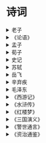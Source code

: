 # 诗词

<details className="p-2 mb-4">
  <summary className="bg-zinc-100 text-[16px] rounded-sm p-1 cursor-pointer outline-none">老子</summary>

> 合抱之木，生于毫末；九层之台，起于累土；千里之行，始于足下。 ——《老子·德经·第六十四章》

> 慎终如始，则无败事。 ——《老子·德经·第六十四章》

</details>

<details className="p-2">
  <summary className="bg-zinc-100 text-[16px] rounded-sm p-1 cursor-pointer outline-none">《论语》</summary>

> 不患无位，患所以立；不患莫己知，求为可知也。 ——《论语·里仁篇》

> 见贤思齐焉，见不贤而内自省也。 ——《论语·里仁篇》

</details>

<details className="p-2">
  <summary className="bg-zinc-100 text-[16px] rounded-sm p-1 cursor-pointer outline-none">孟子</summary>

> 故天将降大任于是人也，必先苦其心志，劳其筋骨，饿其体肤，空乏其身，行拂乱其所为——《孟子·告子章句下·第十五节》

> 穷则独善其身，达则兼善天下。——《孟子·尽心章句上·第九节》

> 人之忌，在好为人师。——《孟子·离娄章句上·第二十三节》

> 无为其所不为，无欲其所不欲，如此而已矣。——《孟子·尽心章句上·第十七节》

> 行有不得者，皆反求诸己，其身正而天下归之。——《孟子·离娄章句上·第四节》

> 君子不怨天，不尤人。——《孟子·公孙丑章句下·第十三节》

> 富贵不能淫，贫贱不能移，威武不能屈。——《孟子·滕文公章句下·第二节》

> 劳心者治人，劳力者治于人——《孟子·滕文公章句上·第四节》

> 贤者以其昭昭，使人昭昭；今以其昏昏，使人昭昭。——《孟子·尽心章句下·第二十节》

> 自暴者，不可与有言也；自弃者，不可与有为也。——《孟子·离娄章句上·第十节》

> 尽信书，则不如无书。——《孟子·尽心章句下·第三节》

> 穷不失义，达不离道。——《孟子·尽心章句上·第九节》

> 人有不为也，而后可以有为。——《孟子·离娄章句下·第八节》

> 古之人，得志，泽加于民；不得志，修身见于世。穷则独善其身，达则兼善天下。——《孟子·尽心章句上·第九节》

> 爱人者人恒爱之，敬人者人恒敬之。——《孟子·离娄章句下·第二十八节》

> 天时不如地利，地利不如人和。——《孟子·公孙丑章句下·第一节》

> 恻隐之心，仁之端也；羞恶之心，义之端也；辞让之心，礼之端也；是非之心，智之端也。——《孟子·公孙丑章句上·第六节》

> 人不可以无耻。无耻之耻，无耻矣。——《孟子·尽心章句上·第六节》

> 仁者如射，射者正己而后发。发而不中，不怨胜己者，反求诸己而已矣。——《孟子·公孙丑章句上·第七节》

> 权，然后知轻重；度，然后知长短。——《孟子·梁惠王章句上·第八节》

> 我善养吾浩然之气。——《孟子·公孙丑章句上·第二节》

> 其进锐者，其退速。——《孟子·尽心章句上·第四十四节》

> 恭者不侮人，俭者不夺人。——《孟子·离娄章句上·第十六节》

> 出于其类，拔乎其萃——《孟子·公孙丑章句上·第二节》

> 老吾老，以及人之老；幼吾幼，以及人之幼。——《孟子·梁惠王章句上·第八节》

> 登泰山而小天下。——《孟子·尽心章句上·第二十四节》

> 生于忧患而死于安乐——《孟子·告子章句下·第十五节》

> 如欲平治天下，当今之世，舍我其谁也？——《孟子·公孙丑章句下·第十三节》

> 人有不为也，而后可以有为。——《孟子·离娄章句下·第八节》

> 夫人必自侮，然后人侮之；家必自毁，而后人毁之；国必自伐，而后人伐之。——《孟子·离娄章句上·第八节》

> 民为贵，社稷次之，君为轻。——《孟子·尽心章句下·第十四节》

> 得道者多助，失道者寡助。——《孟子·公孙丑章句下·第一节》

> 资之深，则取之左右逢其原——《孟子·离娄章句下·第十四节》

> 道在迩而求诸远，事在易而求之难。——《孟子·离娄章句上·第十一节》

> 大人者，不失其赤子之心者也。——《孟子·离娄章句下·第十二节》

> 富贵不能淫，贫贱不能移，威武不能屈。——《孟子·滕文公章句下·第二节》

> 有不虞之誉，有求全之毁。——《孟子·离娄章句上·第二十一节》

> 君子之泽五世而斩——《孟子·离娄章句下·第二十二节》

> 不孝有三，无后为大。——《孟子·离娄章句上·第二十六节》

> 诚者，天之道也；思诚者，人之道也。至诚而不动者，未之有也；不诚，未有能动者也。——《孟子·离娄章句上·第十二节》

> 以若所为，求若所欲，犹缘木而求鱼也。——《孟子·梁惠王章句上·第八节》

> 上有好者，下必有甚焉者矣。——《孟子·滕文公章句上·第二节》

> 不耻不若人，何若人有？——《孟子·尽心章句上·第七节》

> 以力服人者，非心服也，力不赡也；以德服人者，中心悦而诚服也——《孟子·公孙丑章句上·第三节》

> 君子有终身之忧，无一朝之患也。——《孟子·离娄章句下·第二十八节》

> 听其言也，观其眸子，人焉廋哉？——《孟子·离娄章句上·第十五节》

> 天下之本在国，国之本在家，家之本在身。——《孟子·离娄章句上·第五节》

> 君之视臣如手足；则臣视君如腹心；君之视臣如犬马，则臣视君如国人；君之视臣如土芥，则臣视君如寇雠。——《孟子·离娄章句下·第三节》

> 居移气，养移体——《孟子·尽心章句上·第三十六节》

> 苟得其养，无物不长；苟失其养，无物不消。——《孟子·告子章句上·第八节》

</details>

<details className="p-2">
  <summary className="bg-zinc-100 text-[16px] rounded-sm p-1 cursor-pointer outline-none">荀子</summary>

> 自知者不怨人，知命者不怨天；怨人者穷，怨天者无志。 ——《荀子·荣辱》

</details>

<details className="p-2">
  <summary className="bg-zinc-100 text-[16px] rounded-sm p-1 cursor-pointer outline-none">史记</summary>

> 仁者爱万物而智者备祸於未形，不仁不智，何以为国？——《史记·赵世家》

> 鉴於水者见面之容，鉴於人者知吉与凶——《史记·七十列传·范睢蔡泽列传》

> 善用兵者不以短击长，而以长击短。——《史记·淮阴侯列传》

> 安危在出令，存亡在所任——《史记·楚元王世家》

> 以权利合者，权利尽而交疏——《史记·郑世家》

> 故音乐者，所以动荡血脉，通流精神而和正心也。——《史记·乐书》

> 一日不作，百日不食。——《史记·三十世家·赵世家》

> 智足以拒谏，言足以饰非——《史记·汲郑列传》

> 百里不贩樵，千里不贩籴。——《史记·七十列传·货殖列传》

> 道之以政，齐之以刑，民免而无耻。道之以德，齐之以礼，有耻且格。——《史记·七十列传·酷吏列传》

> 将受命之日则忘其家，临军约束则忘其亲，援枹鼓之急则忘其身。——《史记·七十列传·司马穰苴列传》

> 法之不行，自于贵戚。——《史记·秦本纪》

> 置将不善，壹败涂地——《史记·高祖本纪》

> 本富为上，末富次之，奸富最下。——《史记·七十列传·货殖列传》

> 狂夫之言，圣人择焉——《史记·七十列传·淮阴侯列传》

> 项王军壁垓下，兵少食尽，汉军及诸侯兵围之数重。——司马迁《项羽之死》

> 食人之食者死人之事，吾岂可以乡利倍义乎！——《史记·七十列传·淮阴侯列传》

> 国有贤相良将，民之师表也。——《史记·七十列传·太史公自序》

> 将顺其美，匡救其恶，故上下能哙亲也——《史记·管晏列传》

> 狡兔死，良狗亨；高鸟尽，良弓藏；敌国破，谋臣亡。——《史记·七十列传·淮阴侯列传》

> 重足而立，侧目而视矣！——《史记·汲郑列传》

> 楚虽三户，亡秦必楚——《史记·十二本纪·项羽本纪》

> 宁为鸡口，无为牛後。——《史记·七十列传·苏秦列传》

> 农不出则乏其食，工不出则乏其事，商不出则三宝绝，虞不出则财匮少。——《史记·七十列传·货殖列传》

> 痿人不忘起，盲者不忘视——《史记·七十列传·韩信卢绾列传》

> 养虎自遗患——《史记·十二本纪·项羽本纪》

> 黄金有疵，白玉有瑕。——《史记·七十列传·龟策列传》

> 一死一生，乃知交情。一贫一富，乃知交态。——《史记·七十列传·汲郑列传》

> 父慈子孝，夫信妻贞，家之福也。——《史记·七十列传·范雎蔡泽列传》

> 富贵多士，贫贱寡友——《史记·七十列传·孟尝君列传》

> 君子以义死难，视死如归——《史记·七十列传·范雎蔡泽列传》

> 婚姻者，居屋之大伦也。——《史记·七十列传·儒林列传》

> 门不夜关，道不拾遗。——《史记·七十列传·循吏列传》

> 欲而不知，失其所以欲；有而不知足，失其所以有——《史记·七十列传·范雎蔡泽列传》

> 治国之道，富民为始；富民之要，在於节俭。——《史记·七十列传·平津侯主父列传》

> 深谋远虑，行军用兵之道——《史记·三十世家·陈涉世家》

> 始之易，终之难也。——《史记·七十列传·春申君列传》

> 进退盈缩，与时变化，圣人之常道也。——《史记·七十列传·范雎蔡泽列传》

> 吾与富贵而诎於人，宁贫贱而轻世肆志焉。——《史记·七十列传·鲁仲连邹阳列传》

> 大名之下，难以久居——《史记·三十世家·越王勾践世家》

> 治世不一道，便国不法古。——《史记·七十列传·商君列传》

> 民人以食为天。——《史记·七十列传·郦生陆贾列传》

> 道之以德，齐之以礼，有耻且格。——《史记·七十列传·酷吏列传》

> 恃德者昌，恃力者亡。——《史记·七十列传·商君列传》

> 人固未易知，知人亦未易也。——《史记·七十列传·范雎蔡泽列传》

> 人众者胜天，天定亦能破人。——《史记·七十列传·伍子胥列传》

> 智者举事，因祸为福，转败为功。——《史记·七十列传·苏秦列传》

> 为善者，天报之以福；为非者，天报之以殃。——《史记·七十列传·吴王濞列传》

> 君为社稷死则死之，为社稷亡则亡之。——《史记·三十世家·齐太公世家》

> 将在军，君令有所不受。——《史记·七十列传·司马穰苴列传》

> 夫利，百物之所生也，天地之所载也，而有专之，其害多矣。——《史记·十二本纪·周本纪》

> 以书御者不尽马之情，以古制今者不达事之变——《史记·三十世家·赵世家》

> 人貌荣名，岂有既乎！——《史记·七十列传·游侠列传》

> 牵牛径人田，田主夺之牛。径则有罪矣，夺之牛，不亦甚乎？——《史记·三十世家·陈杞世家》

> 鄙语曰“骄子不孝”，非恶言也。——《史记·三十世家·梁孝王世家》

</details>

<details className="p-2">
  <summary className="bg-zinc-100 text-[16px] rounded-sm p-1 cursor-pointer outline-none">苏轼</summary>

> 人生如逆旅，我亦是行人。——苏轼《临江仙·送钱穆父》

> 十年生死两茫茫，不思量，自难忘。——苏轼《江城子·乙卯正月二十日夜记梦》

> 春宵一刻值千金，花有清香月有阴。——苏轼《春宵·春宵一刻值千金》

> 休对故人思故国，且将新火试新茶。诗酒趁年华。——苏轼《望江南·超然台作》

> 人间有味是清欢。——苏轼《浣溪沙·细雨斜风作晓寒》

> 粗缯大布裹生涯，腹有诗书气自华。——苏轼《和董传留别》

> 人生到处知何似，应似飞鸿踏雪泥。——苏轼《和子由渑池怀旧》

> 此心安处是吾乡。——苏轼《少年游·南海归赠王定国侍人寓娘》

> 小舟从此逝，江海寄余生。——苏轼《临江仙·夜饮东坡醒复醉》

> 一点浩然气，千里快哉风。——苏轼《水调歌头·黄州快哉亭赠张偓佺》

> 大江东去，浪淘尽，千古风流人物。——苏轼《念奴娇·赤壁怀古》

> 竹外桃花三两枝，春江水暖鸭先知。——苏轼《惠崇春江晚景 / 惠崇春江晓景》

> 人似秋鸿来有信，事如春梦了无痕。——苏轼《正月二十日与潘郭二生出郊寻春忽记去年是日同至女王城作诗乃和前韵》

> 一蓑烟雨任平生。——苏轼《定风波·莫听穿林打叶声》

> 夜来幽梦忽还乡，小轩窗，正梳妆。相顾无言，惟有泪千行。——苏轼《江城子·乙卯正月二十日夜记梦》

> 万事到头都是梦，休休。明日黄花蝶也愁。——苏轼《南乡子·重九涵辉楼呈徐君猷》

> 枝上柳绵吹又少。天涯何处无芳草。——苏轼《蝶恋花·春景》

> 诗酒趁年华。——苏轼《望江南·超然台作》

> 一别都门三改火，天涯踏尽红尘。——苏轼《临江仙·送钱穆父》

> 水光潋滟晴方好，山色空蒙雨亦奇。——苏轼《饮湖上初晴后雨二首·其二》

> 缺月挂疏桐，漏断人初静。——苏轼《卜算子·黄州定慧院寓居作》

> 世事一场大梦，人生几度秋凉？——苏轼《西江月·世事一场大梦》

> 长恨此身非我有，何时忘却营营。——苏轼《临江仙·夜饮东坡醒复醉》

> 柳庭风静人眠昼，昼眠人静风庭柳。——苏轼《菩萨蛮·回文夏闺怨》

> 花褪残红青杏小。燕子飞时，绿水人家绕。——苏轼《蝶恋花·春景》

> 明月几时有？把酒问青天。——苏轼《水调歌头·丙辰中秋》

> 墙外行人，墙里佳人笑。——苏轼《蝶恋花·春景》

> 相逢一醉是前缘，风雨散、飘然何处。——苏轼《鹊桥仙·七夕》

> 老夫聊发少年狂，左牵黄，右擎苍，锦帽貂裘，千骑卷平冈。——苏轼《江城子·密州出猎》

> 中秋谁与共孤光。把盏凄然北望。——苏轼《西江月·世事一场大梦》

> 此生此夜不长好，明月明年何处看。——苏轼《阳关曲 / 中秋月》

> 但愿人长久，千里共婵娟。——苏轼《水调歌头·丙辰中秋》

> 欲把西湖比西子，淡妆浓抹总相宜。——苏轼《饮湖上初晴后雨二首·其二》

> 日啖荔枝三百颗，不辞长作岭南人。——苏轼《惠州一绝》

> 博观而约取，厚积而薄发，吾告子止于此矣。——苏轼《稼说送张琥》

> 谁道人生无再少？门前流水尚能西！休将白发唱黄鸡。——苏轼《浣溪沙·游蕲水清泉寺》

> 竹杖芒鞋轻胜马，谁怕？——苏轼《定风波·莫听穿林打叶声》

> 黑云翻墨未遮山，白雨跳珠乱入船。——苏轼《六月二十七日望湖楼醉书》

> 一年好景君须记，最是橙黄橘绿时。——苏轼《赠刘景文 / 冬景》

> 惆怅东栏一株雪，人生看得几清明。——苏轼《东栏梨花》

> 殷勤昨夜三更雨，又得浮生一日凉。——苏轼《鹧鸪天·林断山明竹隐墙》

> 回首向来萧瑟处，归去，也无风雨也无晴。——苏轼《定风波·莫听穿林打叶声》

> 似花还似非花，也无人惜从教坠。——苏轼《水龙吟·次韵章质夫杨花词》

> 心似已灰之木，身如不系之舟。——苏轼《自题金山画像》

> 何日功成名遂了，还乡，醉笑陪公三万场。——苏轼《南乡子·和杨元素时移守密州》

> 不识庐山真面目，只缘身在此山中。——苏轼《题西林壁》

> 问汝平生功业，黄州惠州儋州。——苏轼《自题金山画像》

> 庐山烟雨浙江潮，未至千般恨不消。——苏轼《庐山烟雨浙江潮》

> 荷尽已无擎雨盖，菊残犹有傲霜枝。——苏轼《赠刘景文 / 冬景》

> 休言万事转头空，未转头时皆梦。——苏轼《西江月·平山堂》

> 若言琴上有琴声，放在匣中何不鸣？——苏轼《琴诗》

> 只恐夜深花睡去，故烧高烛照红妆。——苏轼《海棠》

> 几时归去，作个闲人。——苏轼《行香子·述怀》

> 但远山长，云山乱，晓山青。——苏轼《行香子·过七里濑》

> 宁可食无肉，不可居无竹。——苏轼《於潜僧绿筠轩》

> 莫听穿林打叶声，何妨吟啸且徐行。——苏轼《定风波·莫听穿林打叶声》

> 九死南荒吾不恨，兹游奇绝冠平生。——苏轼《六月二十日夜渡海》

> 试问岭南应不好，却道：此心安处是吾乡。——苏轼《定风波·南海归赠王定国侍人寓娘》

> 枝上柳绵吹又少，天涯何处无芳草！——苏轼《蝶恋花·春景》

> 彩线轻缠红玉臂，小符斜挂绿云鬟。佳人相见一千年。——苏轼《浣溪沙·端午》

> 常羡人间琢玉郎，天应乞与点酥娘。——苏轼《定风波·南海归赠王定国侍人寓娘》

> 墙里秋千墙外道。墙外行人，墙里佳人笑。——苏轼《蝶恋花·春景》

> 对一张琴，一壶酒，一溪云。——苏轼《行香子·述怀》

> 东风袅袅泛崇光，香雾空蒙月转廊。——苏轼《海棠·东风袅袅泛崇光》

> 梨花淡白柳深青，柳絮飞时花满城。——苏轼《东栏梨花》

> 天涯何处无芳草！——苏轼《蝶恋花·春景》

> 横看成岭侧成峰，远近高低各不同。——苏轼《题西林壁》

> 清夜无尘，月色如银。——苏轼《行香子·述怀》

> 酒贱常愁客少，月明多被云妨。——苏轼《西江月·世事一场大梦》

> 细看来，不是杨花，点点是离人泪。——苏轼《水龙吟·次韵章质夫杨花词》

> 春未老，风细柳斜斜。——苏轼《望江南·超然台作》

> 可惜一溪风月，莫教踏碎琼瑶。——苏轼《西江月·顷在黄州》

> 叹隙中驹，石中火，梦中身。——苏轼《行香子·述怀》

> 细雨斜风作晓寒。淡烟疏柳媚晴滩。——苏轼《浣溪沙·元丰七年十二月二十四日从泗州刘倩叔游南山》

> 一朵芙蕖，开过尚盈盈。——苏轼《江神子·江景》

> 酒困路长惟欲睡，日高人渴漫思茶。——苏轼《浣溪沙·簌簌衣巾落枣花》

> 暮云收尽溢清寒。银汉无声转玉盘。——苏轼《阳关曲 / 中秋月》

> 会挽雕弓如满月，西北望，射天狼。——苏轼《江城子·密州出猎》

> 且趁闲身未老，尽放我、些子疏狂。——苏轼《满庭芳·蜗角虚名》

> 陌上花开蝴蝶飞，江山犹是昔人非。——苏轼《陌上花三首》

> 云散月明谁点缀？天容海色本澄清。——苏轼《六月二十日夜渡海》

> 明月如霜，好风如水，清景无限。——苏轼《永遇乐·彭城夜宿燕子楼》

> 万里归来颜愈少，微笑，笑时犹带岭梅香。——苏轼《定风波·南海归赠王定国侍人寓娘》

> 料峭春风吹酒醒，微冷，山头斜照却相迎。——苏轼《定风波·三月七日》

> 我与使君皆白首，休夸少年风流。——苏轼《临江仙·惠州改前韵》

> 与谁同坐。明月清风我。——苏轼《点绛唇·闲倚胡床》

> 山下兰芽短浸溪，松间沙路净无泥。潇潇暮雨子规啼。——苏轼《浣溪沙·游蕲水清泉寺》

> 春色三分，二分尘土，一分流水。——苏轼《水龙吟·次韵章质夫杨花词》

> 夜饮东坡醒复醉，归来仿佛三更。家童鼻息已雷鸣。——苏轼《临江仙·夜饮东坡醒复醉》

> 人有悲欢离合，月有阴晴圆缺，此事古难全。——苏轼《水调歌头·丙辰中秋》

> 知君仙骨无寒暑。——苏轼《木兰花令·次马中玉韵》

> 千里孤坟，无处话凄凉。——苏轼《江城子·乙卯正月二十日夜记梦》

> 一叶舟轻，双桨鸿惊。——苏轼《行香子·过七里濑》

> 微雨过，小荷翻。榴花开欲然。——苏轼《阮郎归·初夏》

> 蜗角虚名，蝇头微利，算来著甚干忙。——苏轼《满庭芳·蜗角虚名》

> 燕子飞时，绿水人家绕。——苏轼《蝶恋花·春景》

> 一寸相思一寸灰。——苏轼《南乡子·集句》

> 遥想公瑾当年，小乔初嫁了，雄姿英发。——苏轼《念奴娇·赤壁怀古》

> 小轩窗。正梳妆。相顾无言，惟有泪千行。——苏轼《江城子·乙卯正月二十日夜记梦》

> 人生如梦，一尊还酹江月。——苏轼《念奴娇·赤壁怀古》

> 笑渐不闻声渐悄，多情却被无情恼。——苏轼《蝶恋花·春景》

> 但屈指西风几时来，又不道流年暗中偷换。——苏轼《洞仙歌·冰肌玉骨》

> 冰肌玉骨，自清凉无汗。——苏轼《洞仙歌·冰肌玉骨》

> 大勇若怯，大智若愚。——苏轼《贺欧阳少师致仕启》

> 无肉令人瘦，无竹令人俗。——苏轼《於潜僧绿筠轩》

> 试上超然台上看，半壕春水一城花。——苏轼《望江南·超然台作》

> 待浮花、浪蕊都尽，伴君幽独。——苏轼《贺新郎·夏景》

> 雪沫乳花浮午盏，蓼茸蒿笋试春盘。——苏轼《浣溪沙·细雨斜风作晓寒》

> 惊起却回头，有恨无人省。——苏轼《卜算子·黄州定慧院寓居作》

> 重重叠叠上瑶台，几度呼童扫不开。——苏轼《花影》

> 占得人间一味愚。——苏轼《南乡子·自述》

> 纵使相逢应不识，尘满面，鬓如霜。——苏轼《江城子·乙卯正月二十日夜记梦》

> 灯火钱塘三五夜，明月如霜，照见人如画。——苏轼《蝶恋花·密州上元》

> 泥上偶然留指爪，鸿飞那复计东西。——苏轼《和子由渑池怀旧》

> 自笑平生为口忙，老来事业转荒唐。——苏轼《初到黄州》

> 寄蜉蝣于天地，渺沧海之一粟。——苏轼《前赤壁赋》

> 斜风细雨不须归。——苏轼《浣溪沙·渔父》

> 用舍由时，行藏在我，袖手何妨闲处看。——苏轼《沁园春·孤馆灯青》

> 玉骨那愁瘴雾，冰姿自有仙风。——苏轼《西江月·梅花》

> 时见幽人独往来，缥缈孤鸿影。——苏轼《卜算子·黄州定慧院寓居作》

> 此身如传舍，何处是吾乡。——苏轼《临江仙·送王缄》

> 影孤怜夜永。永夜怜孤影。——苏轼《菩萨蛮·回文秋闺怨》

> 莺初解语，最是一年春好处。——苏轼《减字木兰花·莺初解语》

> 相顾无言，惟有泪千行。——苏轼《江城子·乙卯正月二十日夜记梦》

> 欲寄相思千点泪，流不到，楚江东。——苏轼《江神子·恨别》

> 长记平山堂上，欹枕江南烟雨，杳杳没孤鸿。——苏轼《水调歌头·黄州快哉亭赠张偓佺》

> 凤凰山下雨初晴，水风清，晚霞明。——苏轼《江城子·江景》

> 江山风月，本无常主，闲者便是主人。——苏轼《临皋闲题》

> 烟雨暗千家。——苏轼《望江南·超然台作》

> 东武望余杭，云海天涯两渺茫。——苏轼《南乡子·和杨元素时移守密州》

> 照野弥弥浅浪，横空隐隐层霄。——苏轼《西江月·顷在黄州》

> 参横斗转欲三更，苦雨终风也解晴。——苏轼《六月二十日夜渡海》

> 蒌蒿满地芦芽短，正是河豚欲上时。——苏轼《惠崇春江晚景 / 惠崇春江晓景》

> 不用诉离觞，痛饮从来别有肠。——苏轼《南乡子·和杨元素时移守密州》

> 去年相送，馀杭门外，飞雪似杨花。——苏轼《少年游·润州作》

> 人老簪花不自羞，花应羞上老人头。——苏轼《吉祥寺赏牡丹》

> 古之立大事者，不惟有超世之才，亦必有坚忍不拔之志。——苏轼《晁错论》

> 天下有大勇者，卒然临之而不惊，无故加之而不怒。——苏轼《留侯论》

> 我本无家更安往，故乡无此好湖山。——苏轼《六月二十七日望湖楼醉书》

> 卷地风来忽吹散，望湖楼下水如天。——苏轼《六月二十七日望湖楼醉书》

> 多情却被无情恼。——苏轼《蝶恋花·春景》

> 何处飞来双白鹭，如有意，慕娉婷。——苏轼《江城子·江景》

> 手红冰碗藕，藕碗冰红手。——苏轼《菩萨蛮·回文夏闺怨》

> 林断山明竹隐墙。乱蝉衰草小池塘。——苏轼《鹧鸪天·林断山明竹隐墙》

> 有情风万里卷潮来，无情送潮归。——苏轼《八声甘州·寄参寥子》

> 轻汗微微透碧纨，明朝端午浴芳兰。——苏轼《浣溪沙·端午》

> 归去来兮，吾归何处？——苏轼《满庭芳·归去来兮》

> 长江绕郭知鱼美，好竹连山觉笋香。——苏轼《初到黄州》

> 东风知我欲山行，吹断檐间积雨声。——苏轼《新城道中二首》

> 火冷灯稀霜露下，昏昏雪意云垂野。——苏轼《蝶恋花·密州上元》

> 我欲乘风归去，又恐琼楼玉宇，高处不胜寒。——苏轼《水调歌头·明月几时有》

> 依然一笑作春温。——苏轼《临江仙·送钱穆父》

> 无波真古井，有节是秋筠。——苏轼《临江仙·送钱穆父》

> 不似天涯，卷起杨花似雪花。——苏轼《减字木兰花·立春》

> 君臣一梦，今古空名。——苏轼《行香子·过七里濑》

> 与君世世为兄弟，更结来生未了因。——苏轼《狱中寄子由二首·其一》

> 三过平山堂下，半生弹指声中。——苏轼《西江月·平山堂》

> 对酒卷帘邀明月，风露透窗纱。——苏轼《少年游·润州作》

> 翻空白鸟时时见，照水红蕖细细香。——苏轼《鹧鸪天·林断山明竹隐墙》

> 故国神游，多情应笑我，早生华发。——苏轼《念奴娇·赤壁怀古》

> 香汗薄衫凉，凉衫薄汗香。——苏轼《菩萨蛮·回文夏闺怨》

> 墨云拖雨过西楼。——苏轼《江城子》

> 酒醒还醉醉还醒，一笑人间今古。——苏轼《渔父·渔父醒》

> 料得年年肠断处，明月夜，短松冈。——苏轼《江城子·乙卯正月二十日夜记梦》

> 若对此君仍大嚼，世间那有扬州鹤？——苏轼《於潜僧绿筠轩》

> 浮名浮利，虚苦劳神。——苏轼《行香子·述怀》

> 四面垂杨十里荷，问云何处最花多。——苏轼《浣溪沙·荷花》

> 风起。雪飞炎海变清凉。——苏轼《定风波·南海归赠王定国侍人寓娘》

> 高情已逐晓云空。不与梨花同梦。——苏轼《西江月·梅花》

> 簌簌衣巾落枣花，村南村北响缫车，牛衣古柳卖黄瓜。——苏轼《浣溪沙·簌簌衣巾落枣花》

> 休对故人思故国，且将新火试新茶。——苏轼《望江南·超然台作》

> 敲门都不应，倚杖听江声。——苏轼《临江仙·夜饮东坡醒复醉》

> 何夜无月？何处无竹柏？但少闲人如吾两人者耳。——苏轼《记承天寺夜游 / 记承天夜游》

> 明眸皓齿谁复见，只有丹青余泪痕。——苏轼《虢国夫人夜游图》

> 回首长安佳丽地，三十年前，我是风流帅。——苏轼《蝶恋花·送潘大临》

> 雪似故人人似雪，虽可爱，有人嫌。——苏轼《江神子·黄昏犹是雨纤纤》

> 不用思量今古，俯仰昔人非。——苏轼《八声甘州·寄参寥子》

> 笑时犹带岭梅香。试问岭南应不好。——苏轼《定风波·南海归赠王定国侍人寓娘》

> 夜阑风静欲归时，惟有一江明月碧琉璃。——苏轼《虞美人·有美堂赠述古》

> 江南好，千钟美酒，一曲满庭芳。——苏轼《满庭芳·蜗角虚名》

> 人生识字忧患始，姓名粗记可以休。——苏轼《石苍舒醉墨堂》

> 松间沙路净无泥，潇潇暮雨子规啼。——苏轼《浣溪沙·游蕲水清泉寺》

> 送行无酒亦无钱，劝尔一杯菩萨泉。——苏轼《武昌酌菩萨泉送王子立》

> 任酒花白，眼花乱，烛花红。——苏轼《行香子·秋与》

> 天气乍凉人寂寞，光阴须得酒消磨。——苏轼《浣溪沙·荷花》

> 与谁同坐。——苏轼《点绛唇·闲倚胡床》

> 数亩荒园留我住，半瓶浊酒待君温。——苏轼《正月二十日往岐亭郡人潘古郭三人送余于女王城东禅庄院》

> 今年春尽，杨花似雪，犹不见还家。——苏轼《少年游·润州作》

> 罗浮山下四时春，卢橘杨梅次第新。——苏轼《惠州一绝 / 食荔枝》

> 哀吾生之须臾，羡长江之无穷。——苏轼《前赤壁赋》

> 得人之道，在于知人；知人之法，在于责实。——《宋史·列传·卷九十七》

> 羽扇纶巾，谈笑间，樯橹灰飞烟灭。——苏轼《念奴娇·赤壁怀古》

> 凭高眺远，见长空万里，云无留迹。——苏轼《念奴娇·中秋》

> 酥胸斜抱天边月，玉手轻弹水面冰。——苏轼《鹧鸪天·佳人》

> 门前流水尚能西！——苏轼《浣溪沙·游蕲水清泉寺》

> 故山知好在，孤客自悲凉。——苏轼《临江仙·送王缄》

> 堪笑兰台公子，未解庄生天籁，刚道有雌雄。——苏轼《水调歌头·黄州快哉亭赠张偓佺》

> 忘却成都来十载，因君未免思量。——苏轼《临江仙·送王缄》

> 乱石穿空，惊涛拍岸，卷起千堆雪。——苏轼《念奴娇·赤壁怀古》

> 明年岂无年，心事恐蹉跎。——苏轼《守岁》

> 明年岂无年，心事恐蹉跎。——苏轼《守岁》

> 轻云薄雾，总是少年行乐处。——苏轼《减字木兰花·春月》

> 酒酣胸胆尚开张，鬓微霜，又何妨！——苏轼《江城子·密州出猎》

> 十日春寒不出门，不知江柳已摇村。——苏轼《正月二十日往岐亭郡人潘古郭三人送余于女王城东禅庄院》

> 落日绣帘卷，亭下水连空。——苏轼《水调歌头·黄州快哉亭赠张偓佺》

> 都将万事，付与千钟。——苏轼《行香子·秋与》

> 刚被太阳收拾去，却教明月送将来。——苏轼《花影》

> 歌管楼台声细细，秋千院落夜沉沉。——苏轼《春宵》

> 挟飞仙以遨游，抱明月而长终。——苏轼《前赤壁赋》

> 梦到故园多少路，酒醒南望隔天涯。——苏轼《浣溪沙·山色横侵蘸晕霞》

> 解鞍欹枕绿杨桥，杜宇一声春晓。——苏轼《西江月·顷在黄州》

> 惟江上之清风，与山间之明月，耳得之而为声，目遇之而成色，取之无禁，用之不竭。——苏轼《前赤壁赋》

> 去年今日关山路，细雨梅花正断魂。——苏轼《正月二十日往岐亭郡人潘古郭三人送余于女王城东禅庄院》

> 是处青山可埋骨，他年夜雨独伤神。——苏轼《狱中寄子由二首·其一》

> 休将白发唱黄鸡。——苏轼《浣溪沙·游蕲水清泉寺》

> 与客携壶上翠微，江涵秋影雁初飞，尘世难逢开口笑，年少，菊花须插满头归。——苏轼《定风波·重阳》

> 人生到处萍飘泊。——苏轼《醉落魄（席上呈元素）》

> 乐事回头一笑空。——苏轼《采桑子·润州多景楼与孙巨源相遇》

> 起舞徘徊风露下，今夕不知何夕。——苏轼《念奴娇·中秋》

> 绿槐高柳咽新蝉。——苏轼《阮郎归·初夏》

> 文起八代之衰，而道济天下之溺；忠犯人主之怒，而勇夺三军之帅：此岂非参天地，关盛衰，浩然而独存者乎？——苏轼《潮州韩文公庙碑》

> 凭仗飞魂招楚些，我思君处君思我。——苏轼《蝶恋花·暮春别李公择》

> 东风未肯入东门，走马还寻去岁村。——苏轼《正月二十日与潘郭二生出郊寻春忽记去年是日同至女王城作诗乃和前韵》

> 佳人相见一千年。——苏轼《浣溪沙·端午》

> 燕子楼空，佳人何在，空锁楼中燕。——苏轼《永遇乐·彭城夜宿燕子楼》

> 簌簌无风花自堕。——苏轼《蝶恋花·暮春别李公择》

> 月明千里照平沙。——苏轼《浣溪沙·山色横侵蘸晕霞》

> 障泥未解玉骢骄，我欲醉眠芳草。——苏轼《西江月·顷在黄州》

> 菊暗荷枯一夜霜。新苞绿叶照林光。——苏轼《浣溪沙·咏橘》

> 君是南山遗爱守，我为剑外思归客。——苏轼《满江红·江汉西来》

> 当时共客长安，似二陆初来俱少年。——苏轼《沁园春·孤馆灯青》

> 桃花流水鳜鱼肥。——苏轼《浣溪沙·渔父》

> 儿童强不睡，相守夜欢哗。——苏轼《守岁》

> 清风徐来，水波不兴。——苏轼《前赤壁赋》

> 不似秋光，只与离人照断肠。——苏轼《减字木兰花·春月》

> 不知天上宫阙，今夕是何年。——苏轼《水调歌头·丙辰中秋》

> 尽道清歌传皓齿，风起，雪飞炎海变清凉。——苏轼《定风波·南海归赠王定国侍人寓娘》

> 有笔头千字，胸中万卷；致君尧舜，此事何难？——苏轼《沁园春·孤馆灯青》

> 黄州好猪肉，价贱如泥土。——苏轼《猪肉颂》

> 燕子飞时，绿水人家绕。枝上柳绵吹又少。——苏轼《蝶恋花·春景》

> 为报倾城随太守，亲射虎，看孙郎。——苏轼《江城子·密州出猎》

> 努力尽今夕，少年犹可夸。——苏轼《守岁》

> 自我来黄州，已过三寒食。——苏轼《寒食雨二首》

> 霜降水痕收。——苏轼《南乡子·重九涵辉楼呈徐君猷》

> 谁家水调唱歌头。——苏轼《南歌子·游赏》

> 去年相送，余杭门外，飞雪似杨花。——苏轼《少年游·润州作》

> 故垒西边，人道是，三国周郎赤壁。——苏轼《念奴娇·赤壁怀古》

> 微雨如酥，草色遥看近却无。——苏轼《减字木兰花·莺初解语》

> 春衫犹是，小蛮针线，曾湿西湖雨。——苏轼《青玉案·送伯固归吴中》

> 未成小隐聊中隐，可得长闲胜暂闲。——苏轼《六月二十七日望湖楼醉书》

> 往日崎岖还记否，路长人困蹇驴嘶。——苏轼《和子由渑池怀旧》

> 壬戌之秋，七月既望，苏子与客泛舟游于赤壁之下。——苏轼《前赤壁赋》

> 乳燕飞华屋。——苏轼《贺新郎·夏景》

> 帐底吹笙香吐麝，更无一点尘随马。——苏轼《蝶恋花·密州上元》

> 蓝桥何处觅云英。只有多情流水、伴人行。——苏轼《南歌子·寓意》

> 天涯流落思无穷！——苏轼《江神子·恨别》

> 二分尘土，一分流水。——苏轼《水龙吟·次韵章质夫杨花词》

> 不恨此花飞尽，恨西园、落红难缀。——苏轼《水龙吟·次韵章质夫杨花词》

> 世路无穷，劳生有限，似此区区长鲜欢。——苏轼《沁园春·孤馆灯青》

> 山高月小，水落石出。——苏轼《后赤壁赋》

> 若待得君来向此，花前对酒不忍触。——苏轼《贺新郎·夏景》

> 庭下如积水空明，水中藻、荇交横，盖竹柏影也。——苏轼《记承天寺夜游 / 记承天夜游》

> 起舞弄清影，何似在人间？——苏轼《水调歌头·明月几时有》

> 谁似东坡老，白首忘机。——苏轼《八声甘州·寄参寥子》

> 夜阑风静縠纹平。——苏轼《临江仙·夜饮东坡醒复醉》

> 古今如梦，何曾梦觉，但有旧欢新怨。——苏轼《永遇乐·彭城夜宿燕子楼》

> 昨夜霜风。——苏轼《行香子·秋与》

> 豆蔻花梢二月初。——苏轼《南乡子·寒玉细凝肤》

> 榴花开欲然。——苏轼《阮郎归·初夏》

> 江山如画，一时多少豪杰。——苏轼《念奴娇·赤壁怀古》

> 我醉歌时君和，醉倒须君扶我，惟酒可忘忧。——苏轼《水调歌头·安石在东海》

> 孤馆灯青，野店鸡号，旅枕梦残。——苏轼《沁园春·孤馆灯青》

> 老僧已死成新塔，坏壁无由见旧题。——苏轼《和子由渑池怀旧》

> 明日黄花蝶也愁。——苏轼《南乡子·重九涵辉楼呈徐君猷》

> 且夫天地之间，物各有主，苟非吾之所有，虽一毫而莫取。——苏轼《前赤壁赋》

> 步转回廊，半落梅花婉娩香。——苏轼《减字木兰花·春月》

> 轻肌弱骨散幽葩，更将金蕊泛流霞。——苏轼《赵昌寒菊》

> 认得醉翁语，山色有无中。——苏轼《水调歌头·黄州快哉亭赠张偓佺》

> 郎笑藕丝长，长丝藕笑郎。——苏轼《菩萨蛮·回文夏闺怨》

> 元丰六年十月十二日夜，解衣欲睡，月色入户，欣然起行。——苏轼《记承天寺夜游 / 记承天夜游》

> 秋雨晴时泪不晴。——苏轼《南乡子·送述古》

> 天涯倦客，山中归路，望断故园心眼。——苏轼《永遇乐·彭城夜宿燕子楼》

> 今夜送归灯火冷，河塘，堕泪羊公却姓杨。——苏轼《南乡子·和杨元素时移守密州》

> 月出于东山之上，徘徊于斗牛之间。——苏轼《前赤壁赋》

> 还与去年人，共藉西湖草。——苏轼《卜算子·感旧》

> 蜀客到江南，长忆吴山好。——苏轼《卜算子·感旧》

> 持节云中，何日遣冯唐？——苏轼《江城子·密州出猎》

> 破帽多情却恋头。——苏轼《南乡子·重九涵辉楼呈徐君猷》

> 重重似画，曲曲如屏。——苏轼《行香子·过七里濑》

> 多情多感仍多病，多景楼中。——苏轼《采桑子·润州多景楼与孙巨源相遇》

> 浩浩乎如冯虚御风，而不知其所止；飘飘乎如遗世独立，羽化而登仙。——苏轼《前赤壁赋》

> 水枕能令山俯仰，风船解与月裴回。——苏轼《六月二十七日望湖楼醉书》

> 雨洗东坡月色清，市人行尽野人行。——苏轼《东坡》

> 小儿误喜朱颜在，一笑那知是酒红。——苏轼《纵笔三首·其一》

> 渺渺兮予怀，望美人兮天一方。——苏轼《前赤壁赋》

> 三年枕上吴中路。——苏轼《青玉案·送伯固归吴中》

> 霜风渐欲作重阳，熠熠溪边野菊香。——苏轼《捕蝗至浮云岭山行疲苶有怀子由弟二首·其二》

> 村舍外，古城旁。——苏轼《鹧鸪天·林断山明竹隐墙》

> 抛家傍路，思量却是，无情有思。——苏轼《水龙吟·次韵章质夫杨花词》

> 曲港跳鱼，圆荷泻露，寂寞无人见。——苏轼《永遇乐·彭城夜宿燕子楼》

> 惆怅孤帆连夜发，送行淡月微云。——苏轼《临江仙·送钱穆父》

> 纵一苇之所如，凌万顷之茫然。——苏轼《前赤壁赋》

> 天外黑风吹海立，浙东飞雨过江来。——苏轼《有美堂暴雨》

> 无限春风来海上。便与春工。染得桃红似肉红。——苏轼《减字木兰花·立春》

> 西塞山边白鹭飞，散花洲外片帆微。——苏轼《浣溪沙·渔父》

> 山高月小，水落石出——苏轼《后赤壁赋》

> 十年不见老仙翁，壁上龙蛇飞动。——苏轼《西江月·平山堂》

> 杖藜徐步转斜阳。——苏轼《鹧鸪天·林断山明竹隐墙》

> 父老得书知我在，小轩临水为君开。——苏轼《送贾讷倅眉》

> 日暖桑麻光似泼，风来蒿艾气如薰。——苏轼《浣溪沙·软草平莎过雨新》

> 未信此情难系绊，杨花犹有东风管。——苏轼《蝶恋花·蝶懒莺慵春过半》

> 回首暮云远，飞絮搅青冥。——苏轼《水调歌头·昵昵儿女语》

> 寒食后，酒醒却咨嗟。——苏轼《望江南·超然台作》

> 三月七日，沙湖道中遇雨。——苏轼《定风波·莫听穿林打叶声》

> 欲待曲终寻问取，人不见，数峰青。——苏轼《江城子·江景》

> 雨后春容清更丽。——苏轼《蝶恋花·京口得乡书》

> 丙辰中秋，欢饮达旦，大醉，作此篇，兼怀子由。——苏轼《水调歌头·明月几时有》

> 敲门试问野人家。——苏轼《浣溪沙·簌簌衣巾落枣花》

> 天容海色本澄清。——苏轼《六月二十日夜渡海》

> 冻合玉楼寒起粟，光摇银海眩生花。——苏轼《雪后书北台壁二首》

> 杳杳天低鹘没处，青山一发是中原。——苏轼《澄迈驿通潮阁二首》

> 我行日夜向江海，枫叶芦花秋兴长。——苏轼《出颍口初见淮山是日至寿州》

> 不应有恨，何事长向别时圆？——苏轼《水调歌头·明月几时有》

> 万顷风涛不记苏。雪晴江上麦千车。但令人饱我愁无。——苏轼《浣溪沙·万顷风涛不记苏》

> 坐上别愁君未见，归来欲断无肠。——苏轼《临江仙·送王缄》

> 彩线轻缠红玉臂，小符斜挂绿云鬟。——苏轼《浣溪沙·端午》

> 东风吹破千行泪。——苏轼《蝶恋花·京口得乡书》

> 尽是刘郎去后栽。——苏轼《南乡子·席上劝李公择酒》

> 厌伴老儒烹瓠叶，强随举子踏槐花。——苏轼《和董传留别》

> 家童鼻息已雷鸣。——苏轼《临江仙·夜饮东坡醒复醉》

> 莫嫌荦确坡头路，自爱铿然曳杖声。——苏轼《东坡》

> 异时对，黄楼夜景，为余浩叹。——苏轼《永遇乐·彭城夜宿燕子楼》

> 且陶陶、乐尽天真。——苏轼《行香子·述怀》

> 谷雨清明空屈指。——苏轼《天仙子·走马探花花发未》

> 扁舟一棹归何处？家在江南黄叶村。——苏轼《书李世南所画秋景》

> 百年里，浑教是醉，三万六千场。——苏轼《满庭芳·蜗角虚名》

> 今年春浅腊侵年。冰雪破春妍。——苏轼《一丛花·今年春浅侵年》

> 江南腊尽，早梅花开后，分付新春与垂柳。——苏轼《洞仙歌·咏柳》

> 秾艳一枝细看取，芳心千重似束。——苏轼《贺新郎·夏景》

> 白露横江，水光接天。——苏轼《前赤壁赋》

> 水殿风来暗香满。——苏轼《洞仙歌·冰肌玉骨》

> 歌曰：桂棹兮兰桨，击空明兮溯流光。——苏轼《前赤壁赋》

> 到得还来别无事，庐山烟雨浙江潮。——苏轼《庐山烟雨浙江潮》

> 舟中贾客莫漫狂，小姑前年嫁彭郎。——苏轼《李思训画长江绝岛图》

> 乌菱白芡不论钱，乱系青菰裹绿盘。——苏轼《六月二十七日望湖楼醉书》

> 素面翻嫌粉涴，洗妆不褪唇红。——苏轼《西江月·梅花》

> 春牛春杖，无限春风来海上。——苏轼《减字木兰花·立春》

> 天涯流落思无穷。——苏轼《江神子·恨别》

> 佳人犹唱醉翁词，四十三年如电抹。——苏轼《木兰花令·次欧公西湖韵》

> 遥知朔漠多风雪，更待江南半月春。——苏轼《惠崇春江晚景二首 / 惠崇春江晓景二首》

> 盖将自其变者而观之，则天地曾不能以一瞬；自其不变者而观之，则物与我皆无尽也，而又何羡乎！——苏轼《前赤壁赋》

> 午醉未醒红日晚，黄昏帘幕无人卷。——苏轼《蝶恋花·蝶懒莺慵春过半》

> 秋冬雪月，千里一色；——苏轼《放鹤亭记》

> 记取西湖西畔，正春山好处，空翠烟霏。——苏轼《八声甘州·寄参寥子》

> 手弄生绡白团扇，扇手一时似玉。——苏轼《贺新郎·夏景》

> 悄无人、桐阴转午，晚凉新浴。——苏轼《贺新郎·夏景》

> 湖山信是东南美，一望弥千里。——苏轼《虞美人·有美堂赠述古》

> 缥缈危楼紫翠间，良辰乐事古难全。——苏轼《浣溪沙·菊节》

> 但一回醉，一回病，一回慵；朝来庭下，光阴如箭，似无言、有意伤侬。——苏轼《行香子·秋与》

> 回首乱山横。——苏轼《南乡子·送述古》

> 遗民几度垂垂老，游女长歌缓缓归。——苏轼《陌上花三首》

> 鱼翻藻鉴，鹭点烟汀。——苏轼《行香子·过七里濑》

> 山色横侵蘸晕霞，湘川风静吐寒花。——苏轼《浣溪沙·山色横侵蘸晕霞》

> 转朱阁，低绮户，照无眠。——苏轼《水调歌头·明月几时有》

> 梦随风万里，寻郎去处，又还被、莺呼起。——苏轼《水龙吟·次韵章质夫杨花词》

> 云何，当此去，人生底事，来往如梭。——苏轼《满庭芳·归去来兮》

> 夜来风叶已鸣廊。——苏轼《西江月·世事一场大梦》

> 我书意造本无法，点画信手烦推求。——苏轼《石苍舒醉墨堂》

> 江城白酒三杯酽，野老苍颜一笑温。——苏轼《正月二十日与潘郭二生出郊寻春忽记去年是日同至女王城作诗乃和前韵》

> 夜饮东坡醒复醉，归来仿佛三更。——苏轼《临江仙·夜饮东坡醒复醉》

> 轻手，轻手，居士本来无垢。——苏轼《如梦令·水垢何曾相受》

> 知不可乎骤得，托遗响于悲风。——苏轼《前赤壁赋》

> 相与枕藉乎舟中，不知东方之既白。——苏轼《前赤壁赋》

> 两两归鸿欲破群，依依还似北归人。——苏轼《惠崇春江晚景二首 / 惠崇春江晓景二首》

> 朝曦迎客艳重冈，晚雨留人入醉乡。——苏轼《饮湖上初晴后雨二首·其一》

> 小舟横截春江，卧看翠壁红楼起。——苏轼《水龙吟·闾丘大夫孝终公显尝守黄州》

> 春已老，春服几时成。——苏轼《望江南·暮春》

> 三分春色一分愁。——苏轼《临江仙·惠州改前韵》

> 雨暗初疑夜，风回忽报晴。——苏轼《南歌子·寓意》

> 放生鱼鳖逐人来，无主荷花到处开。——苏轼《六月二十七日望湖楼醉书》

> 水清出石鱼可数，林深无人鸟相呼。——苏轼《腊日游孤山访惠勤惠思二僧》

> 念无与为乐者，遂至承天寺寻张怀民。——苏轼《记承天寺夜游 / 记承天夜游》

> 孟子曰：我善养吾浩然之气。——苏轼《潮州韩文公庙碑》

> 野桃含笑竹篱短，溪柳自摇沙水清。——苏轼《新城道中二首》

> 琼珠碎却圆。——苏轼《阮郎归·初夏》

> 我醉拍手狂歌，举杯邀月，对影成三客。——苏轼《念奴娇·中秋》

> 疏影微香，下有幽人昼梦长。——苏轼《减字木兰花·双龙对起》

> 软草平莎过雨新，轻沙走马路无尘。——苏轼《浣溪沙·软草平莎过雨新》

> 白雪清词出坐间。——苏轼《浣溪沙·重九旧韵》

> 停杯且听琵琶语，细捻轻拢。——苏轼《采桑子·润州多景楼与孙巨源相遇》

> 幸对清风皓月，苔茵展、云幕高张。——苏轼《满庭芳·蜗角虚名》

> 举酒属客，诵明月之诗，歌窈窕之章。——苏轼《前赤壁赋》

> 怀民亦未寝，相与步于中庭。——苏轼《记承天寺夜游 / 记承天夜游》

> 黄州定惠院东小山上，有海棠一株，特繁茂。——苏轼《记游定惠院》

> 游九仙山，闻里中儿歌陌上花，父老云，吴越王妃每岁春必归临安，王以书遗妃曰：陌上花开，可缓缓归矣。——苏轼《陌上花三首》

> 况吾与子渔樵于江渚之上，侣鱼虾而友麋鹿，驾一叶之扁舟，举匏樽以相属。——苏轼《前赤壁赋》

> 迟日恨依依，依依恨日迟。——苏轼《菩萨蛮·回文》

> 酒斟时、须满十分。——苏轼《行香子·述怀》

> 山与歌眉敛，波同醉眼流。——苏轼《南歌子·游赏》

> 晚景落琼杯，照眼云山翠作堆。——苏轼《南乡子·春情》

> 昨日出东城，试探春情。——苏轼《浪淘沙·探春》

> 好梦惊回，望断高唐路。——苏轼《蝶恋花·记得画屏初会遇》

> 过沙溪急，霜溪冷，月溪明。——苏轼《行香子·过七里濑》

> 岭上晴云披絮帽，树头初日挂铜钲。——苏轼《新城道中二首》

> 此意自佳君不会，一杯当属水仙王。——苏轼《饮湖上初晴后雨二首·其一》

> 静故了群动，空故纳万境。——苏轼《送参寥师》

> 匹夫而为百世师，一言而为天下法。——苏轼《潮州韩文公庙碑》

> 相逢不用忙归去，明日黄花蝶也愁。——苏轼《九日次韵王巩》

> 楼上不宜秋，秋宜不上楼。——苏轼《菩萨蛮·回文秋闺怨》

> 冬夜夜寒冰合井，画堂明月侵帏。——苏轼《临江仙·冬夜夜寒冰合井》

> 古之所谓豪杰之士者，必有过人之节。——苏轼《留侯论》

> 生前富贵草头露，身后风流陌上花。——苏轼《陌上花三首》

> 山苍苍，水茫茫，大孤小孤江中央。——苏轼《李思训画长江绝岛图》

> 也拟哭途穷，死灰吹不起。——苏轼《寒食雨二首》

> 谁作桓伊三弄，惊破绿窗幽梦？——苏轼《昭君怨·送别》

> 江汉西来，高楼下、蒲萄深碧。——苏轼《满江红·寄鄂州朱使君寿昌》

> 衣带渐宽无别意。——苏轼《蝶恋花·昨夜秋风来万里》

> 游蕲水清泉寺，寺临兰溪，溪水西流。——苏轼《浣溪沙·游蕲水清泉寺》

> 带酒冲山雨，和衣睡晚晴。——苏轼《南歌子·再用前韵》

> 逝者如斯，而未尝往也；盈虚者如彼，而卒莫消长也。——苏轼《前赤壁赋》

> 圣主如天万物春，小臣愚暗自亡身。——苏轼《狱中寄子由二首·其一》

> 惟愿孩儿愚且鲁，无灾无难到公卿。——苏轼《洗儿诗》

> 明月几时有？——苏轼《水调歌头·明月几时有》

> 棋声惊昼眠。——苏轼《阮郎归·初夏》

> 携手江村。——苏轼《行香子·丹阳寄述古》

> 天欲雪，云满湖，楼台明灭山有无。——苏轼《腊日游孤山访惠勤惠思二僧》

> 游人脚底一声雷，满座顽云拨不开。——苏轼《有美堂暴雨》

> 此生归路愈茫然，无数青山水拍天。——苏轼《慈湖夹阻风》

> 空腹有诗衣有结，湿薪如桂米如珠。——苏轼《浣溪沙·半夜银山上积苏》

> 尊前不用翠眉颦。——苏轼《临江仙·送钱穆父》

> 霜余已失长淮阔。——苏轼《木兰花令·次欧公西湖韵》

> 千载相逢犹旦暮。——苏轼《木兰花令·次马中玉韵》

> 莫惊鸥鹭，四桥尽是，老子经行处。——苏轼《青玉案·送伯固归吴中》

> 隋堤三月水溶溶。背归鸿，去吴中。——苏轼《江神子·恨别》

> 客路相逢难，为乐常不足。——苏轼《送顿起》

> 故人在其下，尘土相豗蹴。——苏轼《送顿起》

> 绕遍回廊还独坐。月笼云暗重门锁。——苏轼《蝶恋花·雨霰疏疏经泼火》

> 楚人悲屈原，千载意未歇。——苏轼《屈原塔》

> 故山犹负平生约。——苏轼《醉落魄（席上呈元素）》

> 别酒劝君君一醉，清润潘郎，又是何郎婿。——苏轼《蝶恋花·送潘大临》

> 试问江南诸伴侣，谁似我，醉扬州。——苏轼《江城子》

> 西望峨嵋，长羡归飞鹤。——苏轼《醉落魄（席上呈元素）》

> 小莲初上琵琶弦，弹破碧云天。——苏轼《诉衷情·琵琶女》

> 入淮清洛渐漫漫。——苏轼《浣溪沙·细雨斜风作晓寒》

> 麻叶层层檾叶光，谁家煮茧一村香。——苏轼《浣溪沙·麻叶层层檾叶光》

> 故乡归去千里，佳处辄迟留。——苏轼《水调歌头·安石在东海》

> 总是愁媒，欲诉谁消遣。——苏轼《蝶恋花·蝶懒莺慵春过半》

> 烟敛云收，依约是湘灵。——苏轼《江城子·江景》

> 梦中历历来时路。——苏轼《木兰花令·梧桐叶上三更雨》

> 一千顷，都镜净，倒碧峰。——苏轼《水调歌头·黄州快哉亭赠张偓佺》

> 欲吊文章太守，仍歌杨柳春风。——苏轼《西江月·平山堂》

> 玉盆纤手弄清泉。——苏轼《阮郎归·初夏》

> 庭下如积水空明，水中藻荇交横，盖竹柏影也。——苏轼《记承天寺夜游 / 记承天夜游》

> 但少闲人如吾两人者耳。——苏轼《记承天寺夜游 / 记承天夜游》

> 得意犹堪夸世俗，诏黄新湿字如鸦。——苏轼《和董传留别》

> 自言其中有至乐，适意无异逍遥游。——苏轼《石苍舒醉墨堂》

> 无限芳洲生杜若，吴儿不识楚辞招。——苏轼《六月二十七日望湖楼醉书》

> 卧闻海棠花，泥污燕脂雪。——苏轼《寒食雨二首》

> 问公何事，不语书空。——苏轼《行香子·秋与》

> 把酒问青天。——苏轼《水调歌头·明月几时有》

> 人皆养子望聪明，我被聪明误一生。——苏轼《洗儿诗》

> 梦里青春可得追？——苏轼《和子由四首·送春》

> 终不羡人间，人间日似年。——苏轼《菩萨蛮·七夕》

> 南方多没人，日与水居也，七岁而能涉，十岁而能浮，十五而能浮没矣。——苏轼《日喻》

> 多谢残灯不嫌客，孤舟一夜许相依。——苏轼《除夜野宿常州城外二首》

> 烟花已作青春意，霜雪偏寻病客须。——苏轼《除夜野宿常州城外二首》

> 花间置酒清香发，争挽长条落香雪。——苏轼《月夜与客饮酒杏花下》

> 诗老不知梅格在，更看绿叶与青枝。——苏轼《红梅三首》

> 人能碎千金之璧而不能无失声于破釜，能搏猛虎不能无变色于蜂虿，此不一之患也。——苏轼《黠鼠赋》

> 君看流水尚能西，休将白发唱黄鸡。——苏轼《游兰溪 / 游沙湖》

> 临风有客吟秋扇，拜月无人见晚妆。——苏轼《望海楼晚景五绝》

> 风回仙驭云开扇，更阑月坠星河转。——苏轼《菩萨蛮·七夕》

> 活水还须活火烹，自临钓石取深清。——苏轼《汲江煎茶》

> 忽闻河东狮子吼，拄杖落手心茫然。——苏轼《寄吴德仁兼简陈季常》

> 能几许，忧愁风雨，一半相妨，又何须，抵死说短论长。——苏轼《满庭芳·蜗角虚名》

> 西望夏口，东望武昌，山川相缪，郁乎苍苍，此非孟德之困于周郎者乎？——苏轼《前赤壁赋》

> 其声呜呜然，如怨如慕，如泣如诉；余音袅袅，不绝如缕。——苏轼《前赤壁赋》

> 定知玉兔十分圆，化作霜风九月寒。——苏轼《八月十五日看潮五绝》

> 花褪残红青杏小。——苏轼《蝶恋花·春景》

> 石榴半吐红巾蹙。——苏轼《贺新郎·夏景》

> 看取眉头鬓上。——苏轼《西江月·世事一场大梦》

> 空余鲁叟乘桴意，粗识轩辕奏乐声。——苏轼《六月二十日夜渡海》

> 坐久灯烬落，起看北斗斜。——苏轼《守岁》

> 献花游女木兰桡，细雨斜风湿翠翘。——苏轼《六月二十七日望湖楼醉书》

> 作诗火急追亡逋，清景一失后难摹。——苏轼《腊日游孤山访惠勤惠思二僧》

> 罗带双垂画不成。——苏轼《鹧鸪天·佳人》

> 若问使君才与术，何如。——苏轼《南乡子·自述》

> 云海相望寄此身，那因远适更沾巾。——苏轼《送子由使契丹》

> 沙漠回看清禁月，湖山应梦武林春。——苏轼《送子由使契丹》

> 若言声在指头上，何不于君指上听？——苏轼《琴诗》

> 只有多情流水、伴人行。——苏轼《南歌子·寓意》

> 渔父醒，春江午，梦断落花飞絮。——苏轼《渔父·渔父醒》

> 香雾噀人惊半破，清泉流齿怯初尝。——苏轼《浣溪沙·咏橘》

> 故将别语恼佳人，要看梨花枝上雨。——苏轼《木兰花令·次马中玉韵》

> 与余同是识翁人，惟有西湖波底月。——苏轼《木兰花令·次欧公西湖韵》

> 既相逢，却匆匆。——苏轼《江神子·恨别》

> 事皆前定，谁弱又谁强。——苏轼《满庭芳·蜗角虚名》

> 百年强半，来日苦无多。——苏轼《满庭芳·归去来兮》

> 新月与愁烟，满江天。——苏轼《昭君怨·送别》

> 家在西南，常作东南别。——苏轼《醉落魄·离京口作》

</details>

<details className="p-2">
  <summary className="bg-zinc-100 text-[16px] rounded-sm p-1 cursor-pointer outline-none">岳飞</summary>

> 三十功名尘与土，八千里路云和月。——岳飞《满江红·写怀》

> 怒发冲冠，凭栏处、潇潇雨歇。——岳飞《满江红·写怀》

> 莫等闲，白了少年头，空悲切！——岳飞《满江红·写怀》

> 知音少，弦断有谁听。——岳飞《小重山·昨夜寒蛩不住鸣》

> 欲将心事付瑶琴。——岳飞《小重山·昨夜寒蛩不住鸣》

> 壮志饥餐胡虏肉，笑谈渴饮匈奴血。——岳飞《满江红·写怀》

> 惊回千里梦，已三更。起来独自绕阶行。——岳飞《小重山·昨夜寒蛩不住鸣》

> 好水好山看不足，马蹄催趁月明归。——岳飞《池州翠微亭》

> 臣子恨，何时灭！驾长车，踏破贺兰山缺。——岳飞《满江红·写怀》

> 敌未灭，何以家为？——《宋史·列传·卷一百二十四》

> 何日请缨提锐旅，一鞭直渡清河洛。——岳飞《满江红·登黄鹤楼有感》

> 驾长车，踏破贺兰山缺。——岳飞《满江红·写怀》

> 叹江山如故，千村寥落。——岳飞《满江红·登黄鹤楼有感》

> 待从头、收拾旧山河，朝天阙。——岳飞《满江红·写怀》

> 靖康耻，犹未雪。——岳飞《满江红·写怀》

> 人悄悄，帘外月胧明。——岳飞《小重山·昨夜寒蛩不住鸣》

> 经年尘土满征衣，特特寻芳上翠微。——岳飞《池州翠微亭》

> 白首为功名。——岳飞《小重山·昨夜寒蛩不住鸣》

> 抬望眼，仰天长啸，壮怀激烈。——岳飞《满江红·写怀》

> 昨夜寒蛩不住鸣。——岳飞《小重山·昨夜寒蛩不住鸣》

> 遥望中原，荒烟外、许多城郭。——岳飞《满江红·登黄鹤楼有感》

> 旧山松竹老，阻归程。——岳飞《小重山·昨夜寒蛩不住鸣》

> 万岁山前珠翠绕，蓬壶殿里笙歌作。——岳飞《满江红·登黄鹤楼有感》

> 归来报名主，恢复旧神州。——岳飞《送紫岩张先生北伐》

> 雄气堂堂贯斗牛，誓将直节报君仇。——岳飞《题青泥市萧寺壁》

> 斩除顽恶还车贺，不问登坛万户侯。——岳飞《题青泥市萧寺壁》

> 起来独自绕阶行。——岳飞《小重山·昨夜寒蛩不住鸣》

> 却归来、再续汉阳游，骑黄鹤。——岳飞《满江红·登黄鹤楼有感》

> 马蹀阏氏血，旗袅可汗头。——岳飞《送紫岩张先生北伐》

> 长驱渡河洛，直捣向燕幽。——岳飞《送紫岩张先生北伐》

> 想当年、花遮柳护，凤楼龙阁。——岳飞《满江红·登黄鹤楼有感》

> 到而今、铁骑满郊畿，风尘恶。——岳飞《满江红·登黄鹤楼有感》

> 惊回千里梦，已三更。——岳飞《小重山·昨夜寒蛩不住鸣》

> 臣子恨，何时灭！——岳飞《满江红·写怀》

> 兵安在？膏锋锷。——岳飞《满江红·登黄鹤楼有感》

> 归来报明主，恢复旧神州。——岳飞《送紫岩张先生北伐》

> 号令风霆迅，天声动北陬。——岳飞《送紫岩张先生北伐》

> 民安在？填沟壑。——岳飞《满江红·登黄鹤楼有感》

</details>

<details className="p-2">
  <summary className="bg-zinc-100 text-[16px] rounded-sm p-1 cursor-pointer outline-none">辛弃疾</summary>

> 少年不识愁滋味，爱上层楼。爱上层楼，为赋新词强说愁。——辛弃疾《丑奴儿·书博山道中壁》

> 我见青山多妩媚，料青山见我应如是。——辛弃疾《贺新郎·甚矣吾衰矣》

> 众里寻他千百度，蓦然回首，那人却在，灯火阑珊处。——辛弃疾《青玉案·元夕》

> 东风夜放花千树。更吹落、星如雨。——辛弃疾《青玉案·元夕》

> 若教眼底无离恨，不信人间有白头。——辛弃疾《鹧鸪天·晚日寒鸦一片愁》

> 肠已断，泪难收。相思重上小红楼。——辛弃疾《鹧鸪天·晚日寒鸦一片愁》

> 醉里挑灯看剑，梦回吹角连营。——辛弃疾《破阵子·为陈同甫赋壮词以寄之》

> 七八个星天外，两三点雨山前。——辛弃疾《西江月·夜行黄沙道中》

> 想当年，金戈铁马，气吞万里如虎。——辛弃疾《永遇乐·京口北固亭怀古》

> 稻花香里说丰年。听取蛙声一片。——辛弃疾《西江月·夜行黄沙道中》

> 众里寻他千百度，蓦然回首，那人却在，灯火阑珊处。——辛弃疾《青玉案·元夕》

> 唤起一天明月，照我满怀冰雪，浩荡百川流。——辛弃疾《水调歌头·和马叔度游月波楼》

> 明月别枝惊鹊，清风半夜鸣蝉。——辛弃疾《西江月·夜行黄沙道中》

> 鹏北海，凤朝阳。——辛弃疾《鹧鸪天·送廓之秋试》

> 千古兴亡多少事？悠悠。不尽长江滚滚流。——辛弃疾《南乡子·登京口北固亭有怀》

> 千金纵买相如赋，脉脉此情谁诉。——辛弃疾《摸鱼儿·更能消几番风雨》

> 却道“天凉好个秋”！——辛弃疾《丑奴儿·书博山道中壁》

> 晚日寒鸦一片愁。柳塘新绿却温柔。——辛弃疾《鹧鸪天·晚日寒鸦一片愁》

> 何处望神州？满眼风光北固楼。——辛弃疾《南乡子·登京口北固亭有怀》

> 镜中已觉星星误。人不负春春自负。——辛弃疾《玉楼春·风前欲劝春光住》

> 青山遮不住，毕竟东流去。——辛弃疾《菩萨蛮·书江西造口壁》

> 老来情味减，对别酒，怯流年。——辛弃疾《木兰花慢·滁州送范倅》

> 了却君王天下事，赢得生前身后名。——辛弃疾《破阵子·为陈同甫赋壮词以寄之》

> 明年此日青云去，却笑人间举子忙。——辛弃疾《鹧鸪天·送廓之秋试》

> 楚天千里清秋，水随天去秋无际。——辛弃疾《水龙吟·登建康赏心亭》

> 郁孤台下清江水，中间多少行人泪？——辛弃疾《菩萨蛮·书江西造口壁》

> 千古江山，英雄无觅，孙仲谋处。——辛弃疾《永遇乐·京口北固亭怀古》

> 我最怜君中宵舞，道男儿到死心如铁。——辛弃疾《贺新郎·同父见和再用韵答之》

> 天下英雄谁敌手？曹刘。生子当如孙仲谋。——辛弃疾《南乡子·登京口北固亭有怀》

> 人间万事，毫发常重泰山轻。——辛弃疾《水调歌头·壬子三山被召陈端仁给事饮饯席上作》

> 忆对中秋丹桂丛。花在杯中。月在杯中。——辛弃疾《一剪梅·中秋无月》

> 乘风好去，长空万里，直下看山河。——辛弃疾《太常引·建康中秋夜为吕叔潜赋》

> 悲莫悲生离别，乐莫乐新相识，儿女古今情。——辛弃疾《水调歌头·壬子三山被召陈端仁给事饮饯席上作》

> 最喜小儿亡赖，溪头卧剥莲蓬。——辛弃疾《清平乐·村居》

> 把吴钩看了，栏杆拍遍，无人会，登临意。——辛弃疾《水龙吟·登建康赏心亭》

> 一轮秋影转金波，飞镜又重磨。——辛弃疾《太常引·建康中秋夜为吕叔潜赋》

> 马作的卢飞快，弓如霹雳弦惊。——辛弃疾《破阵子·为陈同甫赋壮词以寄之》

> 江头未是风波恶，别有人间行路难！——辛弃疾《鹧鸪天·送人》

> 西北望长安，可怜无数山。——辛弃疾《菩萨蛮·书江西造口壁》

> 梦回人远许多愁，只在梨花风雨处。——辛弃疾《玉楼春·风前欲劝春光住》

> 却将万字平戎策，换得东家种树书。——辛弃疾《鹧鸪天·有客慨然谈功名因追念少年时事戏作》

> 欲说还休，却道“天凉好个秋”！——辛弃疾《丑奴儿·书博山道中壁》

> 八百里分麾下炙，五十弦翻塞外声。——辛弃疾《破阵子·为陈同甫赋壮词以寄之》

> 不恨古人吾不见，恨古人不见吾狂耳。——辛弃疾《贺新郎·甚矣吾衰矣》

> 鲸饮未吞海，剑气已横秋。——辛弃疾《水调歌头·和马叔度游月波楼》

> 江晚正愁予，山深闻鹧鸪。——辛弃疾《菩萨蛮·书江西造口壁》

> 宝马雕车香满路。——辛弃疾《青玉案·元夕》

> 举头西北浮云，倚天万里须长剑。——辛弃疾《水龙吟·过南剑双溪楼》

> 向河梁、回头万里，故人长绝。——辛弃疾《贺新郎·别茂嘉十二弟》

> 凤箫声动，玉壶光转，一夜鱼龙舞。——辛弃疾《青玉案·元夕》

> 浮天水送无穷树，带雨云埋一半山。——辛弃疾《鹧鸪天·送人》

> 满堂唯有烛花红，杯且从容，歌且从容。——辛弃疾《一剪梅·中秋元月》

> 爱上层楼，为赋新词强说愁。——辛弃疾《丑奴儿·书博山道中壁》

> 茅檐低小，溪上青青草。——辛弃疾《清平乐·村居》

> 又携书剑路茫茫。——辛弃疾《鹧鸪天·送廓之秋试》

> 醉里且贪欢笑，要愁那得工夫。——辛弃疾《西江月·遣兴》

> 非鬼亦非仙，一曲桃花水。——辛弃疾《生查子·独游雨岩》

> 一笑出门去，千里落花风。——辛弃疾《水调歌头·我饮不须劝》

> 年少万兜鍪，坐断东南战未休。——辛弃疾《南乡子·登京口北固亭有怀》

> 当年得意如芳草。日日春风好。——辛弃疾《虞美人·赋虞美人草》

> 休说鲈鱼堪脍，尽西风，季鹰归未？——辛弃疾《水龙吟·登建康赏心亭》

> 春已归来，看美人头上，袅袅春幡。——辛弃疾《汉宫春·立春日》

> 凭谁问，廉颇老矣，尚能饭否？——辛弃疾《永遇乐·京口北固亭怀古》

> 将军百战身名裂。——辛弃疾《贺新郎·别茂嘉十二弟》

> 今古恨，几千般，只应离合是悲欢？——辛弃疾《鹧鸪天·送人》

> 我见君来，顿觉吾庐，溪山美哉。——辛弃疾《沁园春·和吴尉子似》

> 城中桃李愁风雨，春在溪头荠菜花。——辛弃疾《鹧鸪天·陌上柔桑破嫩芽》

> 壮岁旌旗拥万夫，锦襜突骑渡江初。——辛弃疾《鹧鸪天·有客慨然谈功名因追念少年时事戏作》

> 平生塞北江南，归来华发苍颜。——辛弃疾《清平乐·独宿博山王氏庵》

> 季子正年少，匹马黑貂裘。——辛弃疾《水调歌头·舟次扬州和人韵》

> 味无味处求吾乐，材不材间过此生。——辛弃疾《鹧鸪天·博山寺作》

> 桃李风前多妩媚，杨柳更温柔。——辛弃疾《武陵春·桃李风前多妩媚》

> 而今识尽愁滋味，欲说还休。——辛弃疾《丑奴儿·书博山道中壁》

> 况屈指中秋，十分好月，不照人圆。——辛弃疾《木兰花慢·滁州送范倅》

> 千古风流今在此，万里功名莫放休。——辛弃疾《破阵子·掷地刘郎玉斗》

> 白发空垂三千丈，一笑人间万事。——辛弃疾《贺新郎·甚矣吾衰矣》

> 沙场秋点兵。——辛弃疾《破阵子·为陈同甫赋壮词以寄之》

> 易水萧萧西风冷，满座衣冠似雪。——辛弃疾《贺新郎·别茂嘉十二弟》

> 长安故人问我，道寻常、泥酒只依然。——辛弃疾《木兰花慢·滁州送范倅》

> 元嘉草草，封狼居胥，赢得仓皇北顾。——辛弃疾《永遇乐·京口北固亭怀古》

> 欲上高楼去避愁，愁还随我上高楼。——辛弃疾《鹧鸪天·欲上高楼去避愁》

> 可堪回首，佛狸祠下，一片神鸦社鼓。——辛弃疾《永遇乐·京口北固亭怀古》

> 更能消、几番风雨，匆匆春又归去。——辛弃疾《摸鱼儿·更能消几番风雨》

> 看试手，补天裂。——辛弃疾《贺新郎·同父见和再用韵答之》

> 雪里温柔，水边明秀，不借春工力。——辛弃疾《念奴娇·梅》

> 一川明月疏星，浣纱人影娉婷。——辛弃疾《清平乐·博山道中即事》

> 君莫舞，君不见、玉环飞燕皆尘土！——辛弃疾《摸鱼儿·更能消几番风雨》

> 舞榭歌台，风流总被雨打风吹去。——辛弃疾《永遇乐·京口北固亭怀古》

> 情知已被山遮断，频倚阑干不自由。——辛弃疾《鹧鸪天·晚日寒鸦一片愁》

> 四十三年，望中犹记，烽火扬州路。——辛弃疾《永遇乐·京口北固亭怀古》

> 青山欲共高人语。联翩万马来无数。——辛弃疾《菩萨蛮·金陵赏心亭为叶丞相赋》

> 知我者，二三子。——辛弃疾《贺新郎·甚矣吾衰矣》

> 生子当如孙仲谋。——辛弃疾《南乡子·登京口北固亭有怀》

> 红莲相倚浑如醉，白鸟无言定自愁。——辛弃疾《鹧鸪天·鹅湖归病起作》

> 风前欲劝春光住。春在城南芳草路。——辛弃疾《玉楼春·风前欲劝春光住》

> 绕床饥鼠，蝙蝠翻灯舞。——辛弃疾《清平乐·独宿博山王氏庵》

> 天上有行云，人在行云里。——辛弃疾《生查子·独游雨岩》

> 更无花态度，全有雪精神。——辛弃疾《临江仙·探梅》

> 老去逢春如病酒，唯有，茶瓯香篆小帘栊。——辛弃疾《定风波·暮春漫兴》

> 斫去桂婆娑，人道是、清光更多。——辛弃疾《太常引·建康中秋夜为吕叔潜赋》

> 斜阳草树，寻常巷陌，人道寄奴曾住。——辛弃疾《永遇乐·京口北固亭怀古》

> 只疑松动要来扶，以手推松曰去。——辛弃疾《西江月·遣兴》

> 大儿锄豆溪东，中儿正织鸡笼。——辛弃疾《清平乐·村居》

> 何人为我楚舞，听我楚狂声？——辛弃疾《水调歌头·壬子三山被召陈端仁给事饮饯席上作》

> 旧时茅店社林边，路转溪桥忽见。——辛弃疾《西江月·夜行黄沙道中》

> 布被秋宵梦觉，眼前万里江山。——辛弃疾《清平乐·独宿博山王氏庵》

> 渡江天马南来，几人真是经纶手。——辛弃疾《水龙吟·甲辰岁寿韩南涧尚书》

> 醉里吴音相媚好，白发谁家翁媪？——辛弃疾《清平乐·村居》

> 休去倚危栏，斜阳正在，烟柳断肠处。——辛弃疾《摸鱼儿·更能消几番风雨》

> 野棠花落，又匆匆过了，清明时节。——辛弃疾《念奴娇·书东流村壁》

> 冉冉年华吾自老。水满汀洲，何处寻芳草。——辛弃疾《蝶恋花·月下醉书雨岩石浪》

> 明朝放我东归去，後夜相思月满船。——辛弃疾《鹧鸪天·离豫章别司马汉章大监》

> 昨夜松边醉倒，问松我醉何如。——辛弃疾《西江月·遣兴》

> 但愿长圆如此夜，人情未必看承别。——辛弃疾《满江红·中秋寄远》

> 枕簟溪堂冷欲秋。断云依水晚来收。——辛弃疾《鹧鸪天·鹅湖归病起作》

> 山远近，路横斜，青旗沽酒有人家。——辛弃疾《鹧鸪天·陌上柔桑破嫩芽》

> 少年不识愁滋味，爱上层楼。——辛弃疾《丑奴儿·书博山道中壁》

> 但从今、记取楚楼风，庾台月。——辛弃疾《满江红·汉水东流》

> 明月清风此夜，人世几欢哀。——辛弃疾《水调歌头·盟鸥》

> 而今何事最相宜，宜醉宜游宜睡。——辛弃疾《西江月·示儿曹以家事付之 / 西江月·万事云烟忽过》

> 可怜今夕月，向何处、去悠悠。——辛弃疾《木兰花慢·中秋饮酒将旦客谓前人诗词有赋待月无送月者因用天问体赋》

> 惜春长怕花开早，何况落红无数。——辛弃疾《摸鱼儿·更能消几番风雨》

> 一松一竹真朋友，山鸟山花好弟兄。——辛弃疾《鹧鸪天·博山寺作》

> 一丘一壑也风流。——辛弃疾《鹧鸪天·鹅湖归病起作》

> 百花头上开，冰雪寒中见。——辛弃疾《生查子·重叶梅》

> 蝴蝶不传千里梦，子规叫断三更月。——辛弃疾《满江红·点火樱桃》

> 梅似雪，柳如丝。试听别语慰相思。——辛弃疾《鹧鸪天·送欧阳国瑞入吴中》

> 画图恰似归家梦，千里河山寸许长。——辛弃疾《鹧鸪天·送元济之归豫章》

> 长恨复长恨，裁作短歌行。——辛弃疾《水调歌头·壬子三山被召陈端仁给事饮饯席上作》

> 杯汝来前！——辛弃疾《沁园春·将止酒戒酒杯使勿近》

> 可怜白发生！——辛弃疾《破阵子·为陈同甫赋壮词以寄之》

> 一杯酒，问何似，身后名？——辛弃疾《水调歌头·壬子三山被召陈端仁给事饮饯席上作》

> 自笑好山如好色，只今怀树更怀人。闲愁闲恨一番新。——辛弃疾《浣溪沙·偕叔高子似宿山寺戏作》

> 青旗卖酒，山那畔、别有人间，只消山水光中，无事过这一夏。——辛弃疾《丑奴儿近·博山道中效李易安体》

> 倩何人唤取，红巾翠袖，揾英雄泪！——辛弃疾《水龙吟·登建康赏心亭》

> 笑语盈盈暗香去。——辛弃疾《青玉案·元夕》

> 求田问舍，怕应羞见，刘郎才气。——辛弃疾《水龙吟·登建康赏心亭》

> 蛾儿雪柳黄金缕，笑语盈盈暗香去。——辛弃疾《青玉案·元夕》

> 忆对中秋丹桂丛，花也杯中，月也杯中。——辛弃疾《一剪梅·中秋元月》

> 平冈细草鸣黄犊，斜日寒林点暮鸦。——辛弃疾《鹧鸪天·陌上柔桑破嫩芽》

> 谁共我，醉明月。——辛弃疾《贺新郎·别茂嘉十二弟》

> 梦入少年丛。——辛弃疾《浪淘沙·山寺夜半闻钟》

> 追往事，叹今吾，春风不染白髭须。——辛弃疾《鹧鸪天·有客慨然谈功名因追念少年时事戏作》

> 莫学班超投笔，纵得封侯万里，憔悴老边州。——辛弃疾《水调歌头·落日古城角》

> 山前灯火欲黄昏，山头来去云。——辛弃疾《阮郎归·耒阳道中为张处父推官赋》

> 卷尽残花风未定，休恨，花开元自要春风。——辛弃疾《定风波·暮春漫兴》

> 少日春怀似酒浓，插花走马醉千钟。——辛弃疾《定风波·暮春漫兴》

> 为爱琉璃三万顷，正卧水亭烟榭。——辛弃疾《贺新郎·和前韵》

> 春蚕食叶响回廊，禹门已准桃花浪，月殿先收桂子香。——辛弃疾《鹧鸪天·送廓之秋试》

> 独立苍茫醉不归。——辛弃疾《一剪梅·游蒋山呈叶丞相》

> 落日塞尘起，胡骑猎清秋。——辛弃疾《水调歌头·舟次扬州和人韵》

> 快上西楼，怕天放、浮云遮月。——辛弃疾《满江红·中秋寄远》

> 拍手笑沙鸥。——辛弃疾《菩萨蛮·金陵赏心亭为叶丞相赋》

> 点火樱桃，照一架、荼蘼如雪。——辛弃疾《满江红·点火樱桃》

> 叠嶂西驰，万马回旋，众山欲东。——辛弃疾《沁园春·灵山斋庵赋时筑偃湖未成》

> 稻花香里说丰年，听取蛙声一片。——辛弃疾《西江月·夜行黄沙道中》

> 溪边照影行，天在清溪底。——辛弃疾《生查子·独游雨岩》

> 日月如磨蚁，万事且浮休。——辛弃疾《水调歌头·送杨民瞻》

> 满眼风光北固楼。——辛弃疾《南乡子·登京口北固亭有怀》

> 如今憔悴赋招魂，儒冠多误身。——辛弃疾《阮郎归·耒阳道中为张处父推官赋》

> 一水西来，千丈晴虹，十里翠屏。——辛弃疾《沁园春·再到期思卜筑》

> 近来始觉古人书，信著全无是处。——辛弃疾《西江月·遣兴》

> 千古兴亡，百年悲笑，一时登览。——辛弃疾《水龙吟·过南剑双溪楼》

> 观书老眼明如镜，论事惊人胆满躯。——辛弃疾《送湖南部曲》

> 自昔佳人多薄命，对古来、一片伤心月。——辛弃疾《贺新郎·用前韵送杜叔高》

> 是别有人间，那边才见，光影东头。——辛弃疾《木兰花慢·中秋饮酒将旦客谓前人诗词有赋待月无送月者因用天问体赋》

> 可惜流年，忧愁风雨，树犹如此！——辛弃疾《水龙吟·登建康赏心亭》

> 江南好景，落花时节又逢君。——辛弃疾《上西平·送杜叔高》

> 今我来思，杨柳依依。——辛弃疾《一剪梅·游蒋山呈叶丞相》

> 桃李无言，下自成蹊。——辛弃疾《一剪梅·游蒋山呈叶丞相》

> 醉里不知谁是我，非月非云非鹤。——辛弃疾《念奴娇·赋雨岩》

> 宝钗分，桃叶渡，烟柳暗南浦。——辛弃疾《祝英台近·晚春》

> 是天外空汗漫，但长风、浩浩送中秋。——辛弃疾《木兰花慢·中秋饮酒将旦客谓前人诗词有赋待月无送月者因用天问体赋》

> 秋晚莼鲈江上，夜深儿女灯前。——辛弃疾《木兰花慢·滁州送范倅》

> 遥岑远目，献愁供恨，玉簪螺髻。——辛弃疾《水龙吟·登建康赏心亭》

> 老大那堪说。——辛弃疾《贺新郎·同父见和再用韵答之》

> 目断秋霄落雁，醉来时响空弦。——辛弃疾《木兰花慢·滁州送范倅》

> 落日楼头，断鸿声里，江南游子。——辛弃疾《水龙吟·登建康赏心亭》

> 起望衣冠神州路，白日销残战骨。——辛弃疾《贺新郎·用前韵送杜叔高》

> 郁孤台下清江水，中间多少行人泪。——辛弃疾《菩萨蛮·书江西造口壁》

> 我觉君非池中物，咫尺蛟龙云雨。——辛弃疾《贺新郎·和徐斯远下第谢诸公载酒相访韵》

> 诗酒社，水云乡。——辛弃疾《鹧鸪天·送元济之归豫章》

> 不向长安路上行。——辛弃疾《鹧鸪天·博山寺作》

> 千峰云起，骤雨一霎时价。——辛弃疾《丑奴儿近·博山道中效李易安体》

> 三十六宫花溅泪，春声何处说兴亡，燕双双。——辛弃疾《酒泉子·无题》

> 连云松竹，万事从今足。——辛弃疾《清平乐·检校山园书所见》

> 儿女此情同。往事朦胧。湘娥竹上泪痕浓。——辛弃疾《浪淘沙·赋虞美人草》

> 但使情亲千里近，须信。无情对面是山河。——辛弃疾《定风波·席上送范廓之游建康》

> 燕雀岂知鸿鹄，貂蝉元出兜鍪。——辛弃疾《破阵子·掷地刘郎玉斗》

> 吾庐小，在龙蛇影外，风雨声中。——辛弃疾《沁园春·灵山斋庵赋时筑偃湖未成》

> 相思重上小红楼。——辛弃疾《鹧鸪天·代人赋》

> 莫避春阴上马迟。春来未有不阴时。——辛弃疾《鹧鸪天·送欧阳国瑞入吴中》

> 昨日春如，十三女儿学绣。——辛弃疾《粉蝶儿·和赵晋臣敷文赋落花》

> 千尺阴崖尘不到，惟有层冰积雪。——辛弃疾《贺新郎·用前韵送杜叔高》

> 近来何处有吾愁，何处还知吾乐。——辛弃疾《念奴娇·赋雨岩》

> 怕万里长鲸，纵横触破，玉殿琼楼。——辛弃疾《木兰花慢·中秋饮酒》

> 不尽长江滚滚流。——辛弃疾《南乡子·登京口北固亭有怀》

> 鹧鸪声里数家村，潇湘逢故人。——辛弃疾《阮郎归·耒阳道中为张处父推官赋》

> 不知筋力衰多少，但觉新来懒上楼。——辛弃疾《鹧鸪天·鹅湖归病起作》

> 人历历，马萧萧，旌旗又过小红桥。——辛弃疾《鹧鸪天·东阳道中》

> 悠悠万世功，矻矻当年苦。——辛弃疾《生查子·题京口郡治尘表亭》

> 长沮桀溺耦而耕，丘何为是栖栖者。——辛弃疾《踏莎行·赋稼轩集经句》

> 客子久不到，好景为君留。——辛弃疾《水调歌头·和马叔度游月波楼》

> 春且住，见说道、天涯芳草无归路。——辛弃疾《摸鱼儿·更能消几番风雨》

> 剩水残山无态度，被疏梅料理成风月。——辛弃疾《贺新郎·把酒长亭说》

> 是他春带愁来，春归何处。——辛弃疾《祝英台近·晚春》

> 问他有甚堪悲处？思量却也有悲时，重阳节近多风雨。——辛弃疾《踏莎行·庚戌中秋后二夕带湖篆冈小酌》

> 长门事，准拟佳期又误。——辛弃疾《摸鱼儿·更能消几番风雨》

> 我饮不须劝，正怕酒樽空。——辛弃疾《水调歌头·我饮不须劝》

> 一川松竹任横斜，有人家，被云遮。——辛弃疾《江神子·博山道中书王氏壁》

> 倚东风，一笑嫣然，转盼万花羞落。——辛弃疾《瑞鹤仙·赋梅》

> 掩鼻人间臭腐场，古来惟有酒偏香。——辛弃疾《鹧鸪天·寻菊花无有戏作》

> 摩挲素月，人世俯仰已千年。——辛弃疾《水调歌头·我志在寥阔》

> 何处飞来林间鹊，蹙踏松梢微雪。——辛弃疾《贺新郎·把酒长亭说》

> 待他年，整顿乾坤事了，为先生寿。——辛弃疾《水龙吟·甲辰岁寿韩南涧尚书》

> 我来吊古，上危楼、赢得闲愁千斛。——辛弃疾《念奴娇·登建康赏心亭呈史致道留守》

> 三径初成，鹤怨猿惊，稼轩未来。——辛弃疾《沁园春·带湖新居将成》

> 青衫匹马万人呼，幕府当年急急符。——辛弃疾《送湖南部曲》

> 陌上柔桑破嫩芽，东邻蚕种已生些。——辛弃疾《鹧鸪天·陌上柔桑破嫩芽》

> 人间岁月堂堂去，劝君快上青云路。——辛弃疾《菩萨蛮·送曹君之庄所》

> 味甘终易坏，岁晚还知，君子之交淡如水。——辛弃疾《洞仙歌·丁卯八月病中作》

> 富贵非吾事，归与白鸥盟。——辛弃疾《水调歌头·壬子三山被召陈端仁给事饮饯席上作》

> 春入平原荠菜花，新耕雨后落群鸦。——辛弃疾《鹧鸪天·游鹅湖醉书家壁》

> 挥羽扇，整纶巾，少年鞍马尘。——辛弃疾《阮郎归·耒阳道中为张处父推官赋》

> 二客东南名胜，万卷诗书事业，尝试与君谋。——辛弃疾《水调歌头·舟次扬州和人韵》

> 秋菊堪餐，春兰可佩，留待先生手自栽。——辛弃疾《沁园春·带湖新居将成》

> 醉中浑不记，归路月黄昏。——辛弃疾《临江仙·探梅》

> 细读离骚还痛饮，饱看修竹何妨肉。——辛弃疾《满江红·山居即事》

> 扑面征尘去路遥，香篝渐觉水沉销。——辛弃疾《鹧鸪天·东阳道中》

> 但将痛饮酬风月，莫放离歌入管弦。——辛弃疾《鹧鸪天·离豫章别司马汉章大监》

> 雨打风吹何处是，汉殿秦宫。——辛弃疾《浪淘沙·山寺夜半闻钟》

> 啼鸟还知如许恨，料不啼清泪长啼血。——辛弃疾《贺新郎·别茂嘉十二弟》

> 汝说刘伶，古今达者，醉后何妨死便埋。——辛弃疾《沁园春·将止酒戒酒杯使勿近》

> 万事云烟忽过，一身蒲柳先衰。——辛弃疾《西江月·示儿曹以家事付之 / 西江月·万事云烟忽过》

> 落日胡尘未断，西风塞马空肥。——辛弃疾《木兰花慢·席上送张仲固帅兴元》

> 浮云出处元无定，得似浮云也自由。——辛弃疾《鹧鸪天·欲上高楼去避愁》

> 莫遣旁人惊去，老夫静处闲看。——辛弃疾《清平乐·检校山园书所见》

> 马革裹尸当自誓，蛾眉伐性休重说。——辛弃疾《满江红·汉水东流》

> 余既滋兰九畹，又树蕙之百亩，秋菊更餐英。——辛弃疾《水调歌头·壬子三山被召陈端仁给事饮饯席上作》

> 带湖吾甚爱，千丈翠奁开。——辛弃疾《水调歌头·盟鸥》

> 生怕见花开花落，朝来塞雁先还。——辛弃疾《汉宫春·立春日》

> 虎踞龙蟠何处是，只有兴亡满目。——辛弃疾《念奴娇·登建康赏心亭呈史致道留守》

> 试问春归谁得见？飞燕，来时相遇夕阳中。——辛弃疾《定风波·暮春漫兴》

> 人言头上发。——辛弃疾《菩萨蛮·金陵赏心亭为叶丞相赋》

> 吾侪心事，古今长在，高山流水。——辛弃疾《水龙吟·老来曾识渊明》

> 宁作我，岂其卿。——辛弃疾《鹧鸪天·博山寺作》

> 却笑东风，从此便薰梅染柳，更没些闲。——辛弃疾《汉宫春·立春日》

> 我病君来高歌饮，惊散楼头飞雪。——辛弃疾《贺新郎·同父见和再用韵答之》

> 乃翁依旧管些儿，管竹管山管水。——辛弃疾《西江月·示儿曹以家事付之 / 西江月·万事云烟忽过》

> 马上琵琶关塞黑，更长门、翠辇辞金阙。——辛弃疾《贺新郎·别茂嘉十二弟》

> 算只有殷勤，画檐蛛网，尽日惹飞絮。——辛弃疾《摸鱼儿·更能消几番风雨》

> 蜀道登天，一杯送、绣衣行客。——辛弃疾《满江红·送李正之提刑入蜀》

> 把酒问姮娥：被白发、欺人奈何？——辛弃疾《太常引·建康中秋夜为吕叔潜赋》

> 烈日秋霜，忠肝义胆，千载家谱。——辛弃疾《永遇乐·戏赋辛字送茂嘉十二弟赴调》

> 身世酒杯中。——辛弃疾《浪淘沙·山寺夜半闻钟》

> 我志在寥阔，畴昔梦登天。——辛弃疾《水调歌头·我志在寥阔》

> 正梅花、万里雪深时，须相忆。——辛弃疾《满江红·送李正之提刑入蜀》

> 铸就而今相思错，料当初、费尽人间铁。——辛弃疾《贺新郎·把酒长亭说》

> 汗血盐车无人顾，千里空收骏骨。——辛弃疾《贺新郎·同父见和再用韵答之》

> 待羔儿、酒罢又烹茶，扬州鹤。——辛弃疾《满江红·和范先之雪》

> 君思我、回首处，正江涵秋影雁初飞。——辛弃疾《木兰花慢·席上送张仲固帅兴元》

> 想见广寒宫殿，正云梳风掠。——辛弃疾《好事近·中秋席上和王路钤》

> 夜半狂歌悲风起，听铮铮、阵马檐间铁。——辛弃疾《贺新郎·用前韵送杜叔高》

> 满眼不堪三月暮，举头已觉千山绿。——辛弃疾《满江红·敲碎离愁》

> 屋上松风吹急雨，破纸窗间自语。——辛弃疾《清平乐·独宿博山王氏庵》

> 最喜小儿无赖，溪头卧剥莲蓬。——辛弃疾《清平乐·村居》

> 家住江南，又过了、清明寒食。——辛弃疾《满江红·暮春》

> 待燃犀下看，凭栏却怕，风雷怒，鱼龙惨。——辛弃疾《水龙吟·过南剑双溪楼》

> 万里风烟，一溪霜月，未怕欺他得。——辛弃疾《念奴娇·梅》

> 白苎新袍入嫩凉。——辛弃疾《鹧鸪天·送廓之秋试》

> 亭上秋风，记去年袅袅，曾到吾庐。——辛弃疾《汉宫春·会稽秋风亭观雨》

> 黄鸡白酒，君去村社一番秋。——辛弃疾《水调歌头·送杨民瞻》

> 小桥横截，缺月初弓。——辛弃疾《沁园春·灵山斋庵赋时筑偃湖未成》

> 今宵楼上一尊同。云湿纱窗。——辛弃疾《一剪梅·中秋元月》

> 层楼望，春山叠；家何在？——辛弃疾《满江红·点火樱桃》

> 山无重数周遭碧，花不知名分外娇。——辛弃疾《鹧鸪天·东阳道中》

> 旧恨春江流不断，新恨云山千叠。——辛弃疾《念奴娇·书东流村壁》

> 东北看惊诸葛表，西南更草相如檄。——辛弃疾《满江红·送李正之提刑入蜀》

> 绿野风烟，平泉草木，东山歌酒。——辛弃疾《水龙吟·甲辰岁寿韩南涧尚书》

> 凭谁问，万里长鲸吞吐，人间儿戏千弩。——辛弃疾《摸鱼儿·观潮上叶丞相》

> 春宵睡重，梦里还相送。——辛弃疾《清平乐·春宵睡重》

> 君王三百州。——辛弃疾《破阵子·掷地刘郎玉斗》

> 甚矣吾衰矣。——辛弃疾《贺新郎·甚矣吾衰矣》

> 毕竟一年春事了，缘太早，却成迟。——辛弃疾《江神子·赋梅寄余叔良》

> 一身都是愁。——辛弃疾《菩萨蛮·金陵赏心亭为叶丞相赋》

> 书咄咄，且休休。——辛弃疾《鹧鸪天·鹅湖归病起作》

> 千金纵买相如赋，脉脉此情谁诉？——辛弃疾《摸鱼儿·更能消几番风雨》

> 休说往事皆非，而今云是，且把清尊酌。——辛弃疾《念奴娇·赋雨岩》

> 老去惜花心已懒，爱梅犹绕江村。——辛弃疾《临江仙·探梅》

> 夜月楼台，秋香院宇。——辛弃疾《踏莎行·庚戌中秋后二夕带湖篆冈小酌》

> 经行几处江山改，多少亲朋尽白头。——辛弃疾《鹧鸪天·欲上高楼去避愁》

> 闻道清都帝所，要挽银河仙浪，西北洗胡沙。——辛弃疾《水调歌头·寿赵漕介庵》

> 燕兵夜娖银胡觮，汉箭朝飞金仆姑。——辛弃疾《鹧鸪天·有客慨然谈功名因追念少年时事戏作》

> 停云高处，谁知老子，万事不关心眼。——辛弃疾《永遇乐·投老空山》

> 听我尊前醉后歌，人生无奈别离何。——辛弃疾《定风波·席上送范廓之游建康》

> 山上朝来云出岫，随风一去未曾回。——辛弃疾《浣溪沙·赋清虚》

> 少年痛饮，忆向吴江醒。——辛弃疾《清平乐·谢叔良惠木犀》

> 凿个池儿，唤个月儿来。——辛弃疾《南歌子·新开池戏作》

> 浑欲乘风问化工，路也难通，信也难通。——辛弃疾《一剪梅·中秋元月》

> 料得明朝，尊前重见，镜里花难折。——辛弃疾《念奴娇·书东流村壁》

> 过眼溪山，怪都似、旧时相识。——辛弃疾《满江红·江行和杨济翁韵》

> 汉水东流，都洗尽、髭胡膏血。——辛弃疾《满江红·汉水东流》

> 千古兴亡多少事？悠悠。——辛弃疾《南乡子·登京口北固亭有怀》

> 曲岸持觞，垂杨系马，此地曾经别。——辛弃疾《念奴娇·书东流村壁》

> 情与貌，略相似。——辛弃疾《贺新郎·甚矣吾衰矣》

> 惊起西窗眠不得，卷地西风。——辛弃疾《浪淘沙·山寺夜半闻钟》

> 江左沉酣求名者，岂识浊醪妙理。——辛弃疾《贺新郎·甚矣吾衰矣》

> 聚散匆匆不偶然。——辛弃疾《鹧鸪天·离豫章别司马汉章大监》

> 疏疏淡淡，问阿谁、堪比天真颜色。——辛弃疾《念奴娇·梅》

> 莫折荼蘼，且留取、一分春色。——辛弃疾《满江红·饯郑衡州厚卿席上再赋》

> 拄杖东家分社肉，白酒床头初熟。——辛弃疾《清平乐·检校山园书所见》

> 西风梨枣山园，儿童偷把长竿。——辛弃疾《清平乐·检校山园书所见》

> 笑杀东君虚占断，多少朱朱白白。——辛弃疾《念奴娇·梅》

> 漂泊天涯空瘦损，犹有当年标格。——辛弃疾《念奴娇·梅》

> 更那堪、鹧鸪声住，杜鹃声切。——辛弃疾《贺新郎·别茂嘉十二弟》

> 纱窗外、斜风细雨，一阵轻寒。——辛弃疾《八声甘州·故将军饮罢夜归来》

> 柳外斜阳，水边归鸟，陇上吹乔木。——辛弃疾《念奴娇·登建康赏心亭呈史致道留守》

> 中州遗恨，不知今夜几人愁。——辛弃疾《水调歌头·和马叔度游月波楼》

> 断肠片片飞红，都无人管，倩谁唤、流莺声住。——辛弃疾《祝英台近·晚春》

> 故人书报，莫因循、忘却莼鲈。——辛弃疾《汉宫春·会稽秋风亭观雨》

> 刬地东风欺客梦，一枕云屏寒怯。——辛弃疾《念奴娇·书东流村壁》

> 怅平生、交游零落，只今馀几！——辛弃疾《贺新郎·甚矣吾衰矣》

> 进退存亡，行藏用舍。——辛弃疾《踏莎行·赋稼轩集经句》

> 鸿鹄一再高举，天地睹方圆。——辛弃疾《水调歌头·我志在寥阔》

> 似谢家子弟，衣冠磊落；相如庭户，车骑雍容。——辛弃疾《沁园春·灵山斋庵赋时筑偃湖未成》

> 凤尾龙香拨。——辛弃疾《贺新郎·赋琵琶》

> 云破林梢添远岫，月临屋角分层阁。——辛弃疾《满江红·和范先之雪》

> 闲愁最苦！——辛弃疾《摸鱼儿·更能消几番风雨》

> 霜月定相知，先识春风面。——辛弃疾《生查子·重叶梅》

> 种花事业无人问，惜花情绪只天知。——辛弃疾《最高楼·醉中有索四时歌者为赋》

> 千丈悬崖削翠，一川落日镕金。——辛弃疾《西江月·渔父词》

> 老僧拍手笑相夸，且喜青山依旧住。——辛弃疾《玉楼春·戏赋云山》

> 我觉其间，雄深雅健，如对文章太史公。——辛弃疾《沁园春·灵山斋庵赋时筑偃湖未成》

> 暗香横路雪垂垂。——辛弃疾《江神子·赋梅寄余叔良》

> 未随流落水边花，且作飘零泥上絮。——辛弃疾《玉楼春·风前欲劝春光住》

> 况怨无小大，生于所爱；物无美恶，过则为灾。——辛弃疾《沁园春·将止酒戒酒杯使勿近》

> 散发披襟处，浮瓜沈李杯。——辛弃疾《南歌子·新开池戏作》

> 老子今朝，点检形骸。——辛弃疾《沁园春·将止酒戒酒杯使勿近》

> 君恩重，教且种芙蓉。——辛弃疾《小重山·三山与客泛西湖》

> 问何物、能令公喜？——辛弃疾《贺新郎·甚矣吾衰矣》

> 落日苍茫，风才定、片帆无力。——辛弃疾《满江红·赣州席上呈陈季陵太守》

> 谁道投鞭飞渡，忆昔鸣髇血污，风雨佛狸愁。——辛弃疾《水调歌头·舟次扬州和人韵》

> 看风流慷慨，谈笑过残年。——辛弃疾《八声甘州·故将军饮罢夜归来》

> 正护月云轻，嫩冰犹薄。——辛弃疾《瑞鹤仙·赋梅》

> 记少年、骏马走韩卢，掀东郭。——辛弃疾《满江红·和范先之雪》

> 家山何在，雪后园林，水边楼阁。——辛弃疾《瑞鹤仙·赋梅》

> 莫系磬门前，荷蒉人过，仰天大笑冠簪落。——辛弃疾《兰陵王·赋一丘一壑》

> 酿成千顷稻花香，夜夜费、一天风露。——辛弃疾《鹊桥仙·己酉山行书所见》

> 啼到春归无寻处，苦恨芳菲都歇。——辛弃疾《贺新郎·别茂嘉十二弟》

> 人言此地，夜深长见，斗牛光焰。——辛弃疾《水龙吟·过南剑双溪楼》

> 问何人又卸，片帆沙岸，系斜阳缆？——辛弃疾《水龙吟·过南剑双溪楼》

> 闻道绮陌东头，行人长见，帘底纤纤月。——辛弃疾《念奴娇·书东流村壁》

> 怕上层楼，十日九风雨。——辛弃疾《祝英台近·晚春》

> 最苦是、立尽月黄昏，阑干曲。——辛弃疾《满江红·敲碎离愁》

> 弹短铗、青蛇三尺，浩歌谁续。——辛弃疾《满江红·倦客新丰》

> 尺素始今何处也，彩云依旧无踪迹。——辛弃疾《满江红·暮春》

> 秦望山头，看乱云急雨，倒立江湖。——辛弃疾《汉宫春·会稽蓬莱阁怀古》

> 小楼春色里，幽梦雨声中。——辛弃疾《临江仙·金谷无烟宫树绿》

> 若教王谢诸郎在，未抵柴桑陌上尘。——辛弃疾《鹧鸪天·晚岁躬耕不怨贫》

> 落红飞雪谩纷纷。——辛弃疾《鹧鸪天·发底青青无限春》

> 更无一字不清真。——辛弃疾《鹧鸪天·晚岁躬耕不怨贫》

> 人影不随流水去，醉颜重带少年来。——辛弃疾《瑞鹧鸪·期思溪上日千回》

> 不是长卿终慢世，只缘多病又非才。——辛弃疾《瑞鹧鸪·期思溪上日千回》

> 春在城南芳草路。——辛弃疾《玉楼春·风前欲劝春光住》

> 归路踏明月，人影共徘徊。——辛弃疾《水调歌头·九日游云洞和韩南涧尚书韵》

> 天下英雄谁敌手？——辛弃疾《南乡子·登京口北固亭有怀》

> 只消闲处过平生。——辛弃疾《临江仙·钟鼎山林都是梦》

> 倦客新丰，貂裘敝、征尘满目。——辛弃疾《满江红·倦客新丰》

> 敲碎离愁，纱窗外、风摇翠竹。——辛弃疾《满江红·敲碎离愁》

> 不如归去，阆苑有个人忆。——辛弃疾《念奴娇·梅》

> 似而今、元龙臭味，孟公瓜葛。——辛弃疾《贺新郎·同父见和再用韵答之》

> 看燕燕，送归妾。——辛弃疾《贺新郎·别茂嘉十二弟》

> 自言此地生儿女，不嫁余家即聘周。——辛弃疾《鹧鸪天·戏题村舍》

> 一片闲愁，芳草萋萋。——辛弃疾《一剪梅·游蒋山呈叶丞相》

> 海誓山盟总是赊。——辛弃疾《南乡子·好个主人家》

> 几个轻鸥，来点破、一泓澄绿。——辛弃疾《满江红·山居即事》

> 射虎山横一骑，裂石响惊弦。——辛弃疾《八声甘州·故将军饮罢夜归来》

> 花意争春，先出岁寒枝。——辛弃疾《江神子·赋梅寄余叔良》

> 莫嫌白发不思量，也须有、思量去里。——辛弃疾《鹊桥仙·送粉卿行》

> 况故人新拥，汉坛旌节。——辛弃疾《满江红·汉水东流》

> 赤壁矶头千古浪，铜鞮陌上三更月。——辛弃疾《满江红·送李正之提刑入蜀》

> 鹏翼垂空，笑人世，苍然无物。——辛弃疾《满江红·建康史帅致道席上赋》

> 愁边剩有相思句，摇断吟鞭碧玉梢。——辛弃疾《鹧鸪天·东阳道中》

> 凡我同盟鸥鹭，今日既盟之后，来往莫相猜。——辛弃疾《水调歌头·盟鸥》

> 若道都齐无恙，月何渐渐如钩？——辛弃疾《木兰花慢·中秋饮酒》

> 算平戎万里，功名本是，真儒事、君知否。——辛弃疾《水龙吟·甲辰岁寿韩南涧尚书》

> 好雨当春，要趁归耕。——辛弃疾《行香子·三山作》

> 呼老伴，共秋光。——辛弃疾《鹧鸪天·寻菊花无有戏作》

> 须信此翁未死，到如今凛然生气。——辛弃疾《水龙吟·老来曾识渊明》

> 老子风流占却。——辛弃疾《兰陵王·赋一丘一壑》

> 青山意气峥嵘。——辛弃疾《沁园春·再到期思卜筑》

> 父老争言雨水匀，眉头不似去年颦。——辛弃疾《浣溪沙·父老争言雨水匀》

> 啼鸟有时能劝客，小桃无赖已撩人。——辛弃疾《浣溪沙·父老争言雨水匀》

> 掷地刘郎玉斗，挂帆西子扁舟。——辛弃疾《破阵子·掷地刘郎玉斗》

> 归休去，去归休。——辛弃疾《鹧鸪天·欲上高楼去避愁》

> 万万千千恨，前前后后山。——辛弃疾《南歌子·万万千千恨》

> 天上飞琼，毕竟向、人间情薄。——辛弃疾《满江红·和范先之雪》

> 也莫向竹边孤负雪。——辛弃疾《最高楼·醉中有索四时歌者为赋》

> 愧我明珠成薏苡，负君赤手缚於菟。——辛弃疾《送湖南部曲》

> 万里云霄送君去，不妨风雨破吾庐。——辛弃疾《送湖南部曲》

> 红日又西沉，白浪长东去。——辛弃疾《生查子·题京口郡治尘表亭》

> 此事费分说，来日且扶头！——辛弃疾《水调歌头·和马叔度游月波楼》

> 折我最繁枝，还许冰壶荐。——辛弃疾《生查子·重叶梅》

> 七十古来稀。——辛弃疾《最高楼·醉中有索四时歌者为赋》

> 晚日寒鸦一片愁。——辛弃疾《鹧鸪天·代人赋》

> 柳边飞鞚，露湿征衣重。——辛弃疾《清平乐·博山道中即事》

> 宿鹭窥沙孤影动，应有鱼虾入梦。——辛弃疾《清平乐·博山道中即事》

> 塞垣秋草，又报平安好。——辛弃疾《千秋岁·为金陵史致道留守寿》

> 落日古城角，把酒劝君留。——辛弃疾《水调歌头·落日古城角》

> 千里渥洼种，名动帝王家。——辛弃疾《水调歌头·寿赵漕介庵》

> 流水无情，潮到空城头尽白。——辛弃疾《酒泉子·无题》

> 都将今古无穷事，放在愁边。——辛弃疾《丑奴儿·近来愁似天来大》

> 粉面朱唇，一半点胭脂。——辛弃疾《江神子·赋梅寄余叔良》

> 山河举目虽异，风景非殊。——辛弃疾《汉宫春·会稽秋风亭观雨》

> 只今木落江冷，眇眇愁余。——辛弃疾《汉宫春·会稽秋风亭观雨》

> 着意寻春懒便回。——辛弃疾《鹧鸪天·鹅湖归病起作》

> 事无两样人心别。——辛弃疾《贺新郎·同父见和再用韵答之》

> 寒食不小住，千骑拥春衫。——辛弃疾《水调歌头·送郑厚卿赴衡州》

> 有人一笑坐生春。——辛弃疾《浣溪沙·赠子文侍人名笑笑》

> 歌欲颦时还浅笑，醉逢笑处却轻颦。——辛弃疾《浣溪沙·赠子文侍人名笑笑》

> 高歌谁和余，空谷清音起。——辛弃疾《生查子·独游雨岩》

> 更觉元龙楼百尺，湖海平生豪气。——辛弃疾《念奴娇·和赵国兴知录韵》

> 飞镜无根谁系？——辛弃疾《木兰花慢·中秋饮酒》

> 不肯过江东。——辛弃疾《浪淘沙·赋虞美人草》

> 白发西风，折腰五斗，不应堪此。——辛弃疾《水龙吟·老来曾识渊明》

> 明月团团高树影，十里水沉烟冷。——辛弃疾《清平乐·谢叔良惠木犀》

> 大都一点宫黄，人间直恁芬芳。——辛弃疾《清平乐·谢叔良惠木犀》

> 何日跨归鸾，沧海飞尘，人世因缘了。——辛弃疾《醉花阴·黄花谩说年年好》

> 左手把青霓，右手挟明月。——辛弃疾《千年调·左手把青霓》

> 把功名、收拾付君侯，如椽笔。——辛弃疾《满江红·送李正之提刑入蜀》

> 却笑泸溪如斗大，肯把牛刀试手不？——辛弃疾《破阵子·掷地刘郎玉斗》

> 青山招不来，偃蹇谁怜汝？——辛弃疾《生查子·独游西岩》

> 儿辈功名都付与，长日惟消棋局。——辛弃疾《念奴娇·登建康赏心亭呈史致道留守》

> 莫射南山虎，直觅富民侯。——辛弃疾《水调歌头·舟次扬州和人韵》

> 笑尘劳、三十九年非、长为客。——辛弃疾《满江红·江行和杨济翁韵》

> 却忆安石风流，东山岁晚，泪落哀筝曲。——辛弃疾《念奴娇·登建康赏心亭呈史致道留守》

> 问谁使、君来愁绝？——辛弃疾《贺新郎·把酒长亭说》

> 相思字，空盈幅；相思意，何时足？——辛弃疾《满江红·敲碎离愁》

> 门外沧浪水，可以濯吾缨。——辛弃疾《水调歌头·壬子三山被召陈端仁给事饮饯席上作》

> 青裙缟袂谁家女，去趁蚕生看外家。——辛弃疾《鹧鸪天·游鹅湖醉书家壁》

> 东家娶妇，西家归女，灯火门前笑语。——辛弃疾《鹊桥仙·己酉山行书所见》

> 把春波，都酿作，一江春酎。——辛弃疾《粉蝶儿·和赵晋臣敷文赋落花》

> 古来三五个英雄。——辛弃疾《浪淘沙·山寺夜半闻钟》

> 芳草不迷行客路，垂杨只碍离人目。——辛弃疾《满江红·敲碎离愁》

> 看渊明、风流酷似，卧龙诸葛。——辛弃疾《贺新郎·把酒长亭说》

> 恨牡丹笑我倚东风，头如雪。——辛弃疾《满江红·饯郑衡州厚卿席上再赋》

> 华胥梦，愿年年、人似旧游。——辛弃疾《声声慢·滁州旅次登楼作和李清宇韵》

> 红粉暗随流水去，园林渐觉清阴密。——辛弃疾《满江红·暮春》

> 算年年、落尽刺桐花，寒无力。——辛弃疾《满江红·暮春》

> 想剑指三秦，君王得意，一战东归。——辛弃疾《木兰花慢·席上送张仲固帅兴元》

> 事如芳草春长在，人似浮云影不留。——辛弃疾《鹧鸪天·趁得东风汗漫游》

> 而今独自睚昏黄，行也思量，坐也思量。——辛弃疾《一剪梅·记得同烧此夜香》

> 江天日暮，何时重与细论文。——辛弃疾《上西平·送杜叔高》

> 苌弘事，人道后来，其血三年化为碧。——辛弃疾《兰陵王·恨之极》

> 梦里笙歌花底去；依然，翠袖盈盈在眼前。——辛弃疾《南乡子·舟中记梦》

> 人不负春春自负。——辛弃疾《玉楼春·风前欲劝春光住》

> 华发苍颜，去时曾劝，闻早归来。——辛弃疾《柳梢青·三山归途代白鸥见嘲》

> 期思溪上日千回，樟木桥边酒数杯。——辛弃疾《瑞鹧鸪·期思溪上日千回》

> 眼看同辈上青云。——辛弃疾《鹧鸪天·发底青青无限春》

> 千载后，百篇存。——辛弃疾《鹧鸪天·晚岁躬耕不怨贫》

> 留得东风数点，只缘娇嫩春迟。——辛弃疾《清平乐·检校山园书所见》

> 半夜一声长啸，悲天地、为予窄。——辛弃疾《霜天晓角·赤壁》

> 雁霜寒透幕。——辛弃疾《瑞鹤仙·赋梅》

> 长空万里，被西风变灭须臾。——辛弃疾《汉宫春·会稽蓬莱阁怀古》

> 一饷聚飞蚊，其响如雷，深自觉、昨非今是。——辛弃疾《洞仙歌·丁卯八月病中作》

> 江晚正愁余，山深闻鹧鸪。——辛弃疾《菩萨蛮·书江西造口壁》

> 此山高处东望，云气见蓬菜。——辛弃疾《水调歌头·九日游云洞和韩南涧尚书韵》

> 汉中开汉业，问此地、是耶非。——辛弃疾《木兰花慢·席上送张仲固帅兴元》

> 空谷无人，自怨蛾眉巧。——辛弃疾《蝶恋花·月下醉书雨岩石浪》

> 朱丝弦断知音少。——辛弃疾《蝶恋花·月下醉书雨岩石浪》

> 征埃成阵，行客相逢，都道幻出层楼。——辛弃疾《声声慢·滁州旅次登楼作和李清宇韵》

> 不念英雄江左老，用之可以尊中国。——辛弃疾《满江红·倦客新丰》

> 人去后、吹箫声断，倚楼人独。——辛弃疾《满江红·敲碎离愁》

> 少日对花浑醉梦，而今醒眼看风月。——辛弃疾《满江红·饯郑衡州厚卿席上再赋》

> 也不因春去有闲愁，因离别。——辛弃疾《满江红·饯郑衡州厚卿席上再赋》

> 长夜笛，莫吹裂。——辛弃疾《贺新郎·把酒长亭说》

> 孙刘辈，能使我，不为公。——辛弃疾《水调歌头·我饮不须劝》

> 毫发皆帝力，更乞鉴湖东。——辛弃疾《水调歌头·我饮不须劝》

> 老鹤高飞，一枝投宿，长笑蜗牛戴屋行。——辛弃疾《沁园春·再到期思卜筑》

> 我觉山高，潭空水冷，月明星淡。——辛弃疾《水龙吟·过南剑双溪楼》

> 峡束苍江对起，过危楼，欲飞还敛。——辛弃疾《水龙吟·过南剑双溪楼》

> 酒圣诗豪，可能无势，我乃而今驾驭卿。——辛弃疾《沁园春·再到期思卜筑》

> 老僧夜半误鸣钟。——辛弃疾《浪淘沙·山寺夜半闻钟》

> 烟雨偏宜晴更好，约略西施未嫁。——辛弃疾《贺新郎·三山雨中游西湖》

> 邑中园亭，仆皆为赋此词。——辛弃疾《贺新郎·甚矣吾衰矣》

> 忽有微凉何处雨，更无留影霎时云。——辛弃疾《浣溪沙·常山道中即事》

> 二年遍历楚山川。——辛弃疾《鹧鸪天·离豫章别司马汉章大监》

> 句里春风正剪裁。——辛弃疾《鹧鸪天·黄沙道中》

> 此地居然形胜，似曾小小兴亡。——辛弃疾《清平乐·题上卢桥》

> 今日新欢须记取，孩儿，更过十年也似他。——辛弃疾《南乡子·好个主人家》

> 落魄封侯事，岁晚田间。——辛弃疾《八声甘州·故将军饮罢夜归来》

> 恨灞陵醉尉，匆匆未识，桃李无言。——辛弃疾《八声甘州·故将军饮罢夜归来》

> 头上貂蝉贵客，苑外麒麟高冢，人世竟谁雄？——辛弃疾《水调歌头·我饮不须劝》

> 鞭个马儿归去也，心急马行迟。——辛弃疾《武陵春·走去走来三百里》

> 寻桃觅柳，开遍南枝未觉。——辛弃疾《瑞鹤仙·赋梅》

> 过眼不如人意事，十常八九今头白。——辛弃疾《满江红·赣州席上呈陈季陵太守》

> 还记得、眉来眼去，水光山色。——辛弃疾《满江红·赣州席上呈陈季陵太守》

> 又还向、九重深处，玉阶山立。——辛弃疾《满江红·建康史帅致道席上赋》

> 谁做冰壶凉世界，最怜玉斧修时节。——辛弃疾《满江红·中秋寄远》

> 还记得、梦中行遍，江南江北。——辛弃疾《满江红·江行和杨济翁韵》

</details>

<details className="p-2">
  <summary className="bg-zinc-100 text-[16px] rounded-sm p-1 cursor-pointer outline-none">毛泽东</summary>

> 独立寒秋，湘江北去，橘子洲头。——毛泽东《沁园春·长沙》

> 雄关漫道真如铁，而今迈步从头越。——毛泽东《忆秦娥·娄山关》

> 恰同学少年，风华正茂；书生意气，挥斥方遒。——毛泽东《沁园春·长沙》

> 北国风光，千里冰封，万里雪飘。——毛泽东《沁园春·雪》

> 天若有情天亦老，人间正道是沧桑。——毛泽东《七律·人民解放军占领南京》

> 待到山花烂漫时，她在丛中笑。——毛泽东《卜算子·咏梅》

> 风雨送春归，飞雪迎春到。——毛泽东《卜算子·咏梅》

> 埋骨何须桑梓地，人生无处不青山。——毛泽东《七绝·改西乡隆盛诗赠父亲》

> 可上九天揽月，可下五洋捉鳖，谈笑凯歌还。——毛泽东《水调歌头·重上井冈山》

> 人生易老天难老，岁岁重阳。——毛泽东《采桑子·重阳》

> 为有牺牲多壮志，敢教日月换新天。——毛泽东《七律·到韶山》

> 今又重阳，战地黄花分外香。——毛泽东《采桑子·重阳》

> 萧瑟秋风今又是，换了人间。——毛泽东《浪淘沙·北戴河》

> 踏遍青山人未老，风景这边独好。——毛泽东《清平乐·会昌》

> 世上无难事，只要肯登攀。——毛泽东《水调歌头·重上井冈山》

> 已是悬崖百丈冰，犹有花枝俏。——毛泽东《卜算子·咏梅》

> 西风烈，长空雁叫霜晨月。——毛泽东《忆秦娥·娄山关》

> 东方欲晓，莫道君行早。——毛泽东《清平乐·会昌》

> 牢骚太盛防肠断，风物长宜放眼量。——毛泽东《七律·和柳亚子先生》

> 看万山红遍，层林尽染；漫江碧透，百舸争流。——毛泽东《沁园春·长沙》

> 俱往矣，数风流人物，还看今朝。——毛泽东《沁园春·雪》

> 暮色苍茫看劲松，乱云飞渡仍从容。——毛泽东《七绝·为李进同志题所摄庐山仙人洞照》

> 一万年太久，只争朝夕。——毛泽东《满江红·和郭沫若同志》

> 往事越千年，魏武挥鞭，东临碣石有遗篇。——毛泽东《浪淘沙·北戴河》

> 鹰击长空，鱼翔浅底，万类霜天竞自由。——毛泽东《沁园春·长沙》

> 钟山风雨起苍黄，百万雄师过大江。——毛泽东《七律·人民解放军占领南京》

> 孩儿立志出乡关，学不成名誓不还。——毛泽东《七绝·改西乡隆盛诗赠父亲》

> 我失骄杨君失柳，杨柳轻飏直上重霄九。——毛泽东《蝶恋花·答李淑一》

> 久有凌云志，重上井冈山。——毛泽东《水调歌头·重上井冈山》

> 今日长缨在手，何时缚住苍龙？——毛泽东《清平乐·六盘山》

> 从头越，苍山如海，残阳如血。——毛泽东《忆秦娥·娄山关》

> 一年一度秋风劲，不似春光。——毛泽东《采桑子·重阳》

> 红军不怕远征难，万水千山只等闲。——毛泽东《七律·长征》

> 大雨落幽燕，白浪滔天，秦皇岛外打鱼船。——毛泽东《浪淘沙·北戴河》

> 携来百侣曾游，忆往昔峥嵘岁月稠。——毛泽东《沁园春·长沙》

> 指点江山，激扬文字，粪土当年万户侯。——毛泽东《沁园春·长沙》

> 三十八年过去，弹指一挥间。——毛泽东《水调歌头·重上井冈山》

> 金猴奋起千钧棒，玉宇澄清万里埃。——毛泽东《七律·和郭沫若同志》

> 怅寥廓，问苍茫大地，谁主沉浮？——毛泽东《沁园春·长沙》

> 一代天骄，成吉思汗，只识弯弓射大雕。——毛泽东《沁园春·雪》

> 天高云淡，望断南飞雁。——毛泽东《清平乐·六盘山》

> 江山如此多娇，引无数英雄竞折腰。——毛泽东《沁园春·雪》

> 横空出世，莽昆仑，阅尽人间春色。——毛泽东《念奴娇·昆仑》

> 才饮长沙水，又食武昌鱼。——毛泽东《水调歌头·游泳》

> 今日欢呼孙大圣，只缘妖雾又重来。——毛泽东《七律·和郭沫若同志》

> 天生一个仙人洞，无限风光在险峰。——毛泽东《七绝·为李进同志题所摄庐山仙人洞照》

> 不到长城非好汉，屈指行程二万。——毛泽东《清平乐·六盘山》

> 俏也不争春，只把春来报。——毛泽东《卜算子·咏梅》

> 多少事，从来急；天地转，光阴迫。——毛泽东《满江红·和郭沫若同志》

> 曾记否，到中流击水，浪遏飞舟？——毛泽东《沁园春·长沙》

> 中华儿女多奇志，不爱红装爱武装。——毛泽东《七绝·为女民兵题照》

> 不管风吹浪打，胜似闲庭信步，今日得宽馀。——毛泽东《水调歌头·游泳》

> 赤橙黄绿青蓝紫，谁持彩练当空舞？——毛泽东《菩萨蛮·大柏地》

> 一唱雄鸡天下白，万方乐奏有于阗，诗人兴会更无前。——毛泽东《浣溪沙·和柳亚子先生》

> 宜将剩勇追穷寇，不可沽名学霸王。——毛泽东《七律·人民解放军占领南京》

> 喜看稻菽千重浪，遍地英雄下夕烟。——毛泽东《七律·到韶山》

> 望长城内外，惟余莽莽；大河上下，顿失滔滔。——毛泽东《沁园春·雪》

> 茫茫九派流中国，沉沉一线穿南北。——毛泽东《菩萨蛮·黄鹤楼》

> 春风杨柳万千条，六亿神州尽舜尧。——毛泽东《七律二首·送瘟神》

> 独有英雄驱虎豹，更无豪杰怕熊罴。——毛泽东《七律·冬云》

> 一桥飞架南北，天堑变通途。——毛泽东《水调歌头·游泳》

> 读陆游咏梅词，反其意而用之。——毛泽东《卜算子·咏梅》

> 敌军围困万千重，我自岿然不动。——毛泽东《西江月·井冈山》

> 漫江碧透，百舸争流。——毛泽东《沁园春·长沙》

> 问讯吴刚何所有，吴刚捧出桂花酒。——毛泽东《蝶恋花·答李淑一》

> 小小寰球，有几个苍蝇碰壁。——毛泽东《满江红·和郭沫若同志》

> 坐地日行八万里，巡天遥看一千河。——毛泽东《七律二首·送瘟神》

> 五岭逶迤腾细浪，乌蒙磅礴走泥丸。——毛泽东《七律·长征》

> 山舞银蛇，原驰蜡象，欲与天公试比高。——毛泽东《沁园春·雪》

> 谁敢横刀立马？——毛泽东《六言诗·给彭德怀同志》

> 一山飞峙大江边，跃上葱茏四百旋。——毛泽东《七律·登庐山》

> 遍地哀鸿满城血，无非一念救苍生。——毛泽东《七律·忆重庆谈判》

> 飞起玉龙三百万，搅得周天寒彻。——毛泽东《念奴娇·昆仑》

> 烟雨莽苍苍，龟蛇锁大江。——毛泽东《菩萨蛮·黄鹤楼》

> 别梦依稀咒逝川，故园三十二年前。——毛泽东《七律·到韶山》

> 我欲因之梦寥廓，芙蓉国里尽朝晖。——毛泽东《七律·答友人》

> 忽报人间曾伏虎，泪飞顿作倾盆雨。——毛泽东《蝶恋花·答李淑一》

> 夜长天色总难明，寂寞披衣起坐数寒星。——毛泽东《虞美人·枕上》

> 春来我不先开口，哪个虫儿敢作声。——毛泽东《七绝·咏蛙》

> 神女应无恙，当惊世界殊。——毛泽东《水调歌头·游泳》

> 山，快马加鞭未下鞍。——毛泽东《十六字令三首》

> 更喜岷山千里雪，三军过后尽开颜。——毛泽东《七律·长征》

> 人猿相揖别。——毛泽东《贺新郎·读史》

> 惜秦皇汉武，略输文采；唐宗宋祖，稍逊风骚。——毛泽东《沁园春·雪》

> 子在川上曰：逝者如斯夫！——毛泽东《水调歌头·游泳》

> 堆来枕上愁何状，江海翻波浪。——毛泽东《虞美人·枕上》

> 万木霜天红烂漫，天兵怒气冲霄汉。——毛泽东《渔家傲·反第一次大“围剿”》

> 斑竹一枝千滴泪，红霞万朵百重衣。——毛泽东《七律·答友人》

> 冷眼向洋看世界，热风吹雨洒江天。——毛泽东《七律·登庐山》

> 云横九派浮黄鹤，浪下三吴起白烟。——毛泽东《七律·登庐山》

> 万里长江横渡，极目楚天舒。——毛泽东《水调歌头·游泳》

> 要扫除一切害人虫，全无敌。——毛泽东《满江红·和郭沫若同志》

> 国际悲歌歌一曲，狂飙为我从天落。——毛泽东《蝶恋花·从汀州向长沙》

> 霜晨月，马蹄声碎，喇叭声咽。——毛泽东《忆秦娥·娄山关》

> 金沙水拍云崖暖，大渡桥横铁索寒。——毛泽东《七律·长征》

> 陶令不知何处去，桃花源里可耕田？——毛泽东《七律·登庐山》

> 虎踞龙盘今胜昔，天翻地覆慨而慷。——毛泽东《七律·人民解放军占领南京》

> 莫道昆明池水浅，观鱼胜过富春江。——毛泽东《七律·和柳亚子先生》

> 红雨随心翻作浪，青山着意化为桥。——毛泽东《七律二首·送瘟神》

> 绿水青山枉自多，华佗无奈小虫何！——毛泽东《七律二首·送瘟神》

> 太平世界，环球同此凉热。——毛泽东《念奴娇·昆仑》

> 寂寞嫦娥舒广袖，万里长空且为忠魂舞。——毛泽东《蝶恋花·答李淑一》

> 歌未竟，东方白。——毛泽东《贺新郎·读史》

> 唤起工农千百万，同心干，不周山下红旗乱。——毛泽东《渔家傲·反第一次大“围剿”》

> 胜似春光，廖廓江天万里霜。——毛泽东《采桑子·重阳》

> 蚂蚁缘槐夸大国，蚍蜉撼树谈何易。——毛泽东《满江红·和郭沫若同志》

> 装点此关山，今朝更好看。——毛泽东《菩萨蛮·大柏地》

> 六盘山上高峰，红旗漫卷西风。——毛泽东《清平乐·六盘山》

> 屈子当年赋楚骚，手中握有杀人刀。——毛泽东《七绝·屈原》

> 更立西江石壁，截断巫山云雨，高峡出平湖。——毛泽东《水调歌头·游泳》

> 九嶷山上白云飞，帝子乘风下翠微。——毛泽东《七律·答友人》

> 雨后复斜阳，关山阵阵苍。——毛泽东《菩萨蛮·大柏地》

> 唯我彭大将军。——毛泽东《六言诗·给彭德怀同志》

> 千里来寻故地，旧貌变新颜。——毛泽东《水调歌头·重上井冈山》

> 须晴日，看红装素裹，分外妖娆。——毛泽东《沁园春·雪》

> 雾满龙冈千嶂暗，齐声唤，前头捉了张辉瓒。——毛泽东《渔家傲·反第一次大“围剿”》

> 长夜难明赤县天，百年魔怪舞翩跹，人民五亿不团圆。——毛泽东《浣溪沙·和柳亚子先生》

> 一篇读罢头飞雪，但记得斑斑点点，几行陈迹。——毛泽东《贺新郎·读史》

> 四海翻腾云水怒，五洲震荡风雷激。——毛泽东《满江红·和郭沫若同志》

> 还有吃的，土豆烧熟了，再加牛肉。——毛泽东《念奴娇·鸟儿问答》

> 记得当年草上飞，红军队里每相违。——毛泽东《七律·吊罗荣桓同志》

> 白云山头云欲立，白云山下呼声急，枯木朽株齐努力。——毛泽东《渔家傲·反第二次大“围剿”》

> 人山纷赞阵容阔，铁马从容杀敌回。——毛泽东《七绝·观潮》

> 僧是愚氓犹可训，妖为鬼蜮必成灾。——毛泽东《七律·和郭沫若同志》

> 饮茶粤海未能忘，索句渝州叶正黄。——毛泽东《七律·和柳亚子先生》

> 借问瘟君欲何往，纸船明烛照天烧。——毛泽东《七律二首·送瘟神》

> 山高路远坑深，大军纵横驰奔。——毛泽东《六言诗·给彭德怀同志》

> 挥手从兹去。——毛泽东《贺新郎·别友》

> 到处莺歌燕舞，更有潺潺流水，高路入云端。——毛泽东《水调歌头·重上井冈山》

> 贾生才调世无伦，哭泣情怀吊屈文。——毛泽东《七绝·贾谊》

> 五帝三皇神圣事，骗了无涯过客。——毛泽东《贺新郎·读史》

> 人世难逢开口笑，上疆场彼此弯弓月。——毛泽东《贺新郎·读史》

> 过眼滔滔云共雾，算人间知己吾和汝。——毛泽东《贺新郎·别友》

> 汽笛一声肠已断，从此天涯孤旅。——毛泽东《贺新郎·别友》

> 漫天皆白，雪里行军情更迫。——毛泽东《减字木兰花·广昌路上》

> 安得倚天抽宝剑，把汝裁为三截？——毛泽东《念奴娇·昆仑》

> 三十一年还旧国，落花时节读华章。——毛泽东《七律·和柳亚子先生》

> 奔腾急，万马战犹酣。——毛泽东《十六字令三首》

> 山下旌旗在望，山头鼓角相闻。——毛泽东《西江月·井冈山》

> 梅花欢喜漫天雪，冻死苍蝇未足奇。——毛泽东《七律·冬云》

> 高天滚滚寒流急，大地微微暖气吹。——毛泽东《七律·冬云》

> 飒爽英姿五尺枪，曙光初照演兵场。——毛泽东《七绝·为女民兵题照》

> 千里波涛滚滚来，雪花飞向钓鱼台。——毛泽东《七绝·观潮》

> 惊回首，离天三尺三。——毛泽东《十六字令三首》

> 秋收时节暮云愁，霹雳一声暴动。——毛泽东《西江月·秋收起义》

> 千村薜荔人遗矢，万户萧疏鬼唱歌。——毛泽东《七律二首·送瘟神》

> 洞庭波涌连天雪，长岛人歌动地诗。——毛泽东《七律·答友人》

> 一从大地起风雷，便有精生白骨堆。——毛泽东《七律·和郭沫若同志》

> 君今不幸离人世，国有疑难可问谁？——毛泽东《七律·吊罗荣桓同志》

> 把酒酹滔滔，心潮逐浪高！——毛泽东《菩萨蛮·黄鹤楼》

> 红旗卷起农奴戟，黑手高悬霸主鞭。——毛泽东《七律·到韶山》

> 正西风落叶下长安，飞鸣镝。——毛泽东《满江红·和郭沫若同志》

> 只几个石头磨过，小儿时节。——毛泽东《贺新郎·读史》

> 盗跖庄蹻流誉后，更陈王奋起挥黄钺。——毛泽东《贺新郎·读史》

> 百万工农齐踊跃，席卷江西直捣湘和鄂。——毛泽东《蝶恋花·从汀州向长沙》

> 天连五岭银锄落，地动三河铁臂摇。——毛泽东《七律二首·送瘟神》

> 风云突变，军阀重开战。——毛泽东《清平乐·蒋桂战争》

> 洒向人间都是怨，一枕黄粱再现。——毛泽东《清平乐·蒋桂战争》

> 山，刺破青天锷未残。——毛泽东《十六字令三首》

> 风樯动，龟蛇静，起宏图。——毛泽东《水调歌头·游泳》

> 七百里驱十五日，赣水苍茫闽山碧，横扫千军如卷席。——毛泽东《渔家傲·反第二次大“围剿”》

> 晓来百念都灰烬，剩有离人影。——毛泽东《虞美人·枕上》

> 一钩残月向西流，对此不抛眼泪也无由。——毛泽东《虞美人·枕上》

> 雪压冬云白絮飞，万花纷谢一时稀。——毛泽东《七律·冬云》

> 而致词曰：赫赫始祖，吾华肇造。——毛泽东《四言诗·祭黄帝陵》

> 凭栏静听潇潇雨，故国人民有所思。——毛泽东《七律·有所思》

> 花落自有花开日，蓄芳待来年。——毛泽东《卜算子·悼国际共产主义战士艾地同志》

> 匈奴未灭，何以家为？——毛泽东《四言诗·祭黄帝陵》

> 青松怒向苍天发，败叶纷随碧水驰。——毛泽东《七律·有所思》

> 一阵风雷惊世界，满街红绿走旌旗。——毛泽东《七律·有所思》

> 江山如画，古代曾云海绿。——毛泽东《念奴娇·井冈山》

> 少年倜傥廊庙才，壮志未酬事堪哀。——毛泽东《七律·咏贾谊》

> 秋风度河上，大野入苍穹。——毛泽东《喜闻捷报》

> 君行吾为发浩歌，鲲鹏击浪从兹始。——毛泽东《七古·送纵宇一郎东行》

> 独坐池塘如虎踞，绿荫树下养精神。——毛泽东《七绝·咏蛙》

> 战士指看南粤，更加郁郁葱葱。——毛泽东《清平乐·会昌》

> 风雷动，旌旗奋，是人寰。——毛泽东《水调歌头·重上井冈山》

> 鲲鹏展翅，九万里，翻动扶摇羊角。——毛泽东《念奴娇·鸟儿问答》

> 夏日消溶，江河横溢，人或为鱼鳖。——毛泽东《念奴娇·昆仑》

> 千秋功罪，谁人曾与评说？——毛泽东《念奴娇·昆仑》

> 一片汪洋都不见，知向谁边？——毛泽东《浪淘沙·北戴河》

> 纤笔一枝谁与似？——毛泽东《临江仙·给丁玲同志》

> 翻身复进七人房，回首峰峦入莽苍。——毛泽东《七绝·莫干山》

> 剩有游人处。——毛泽东《菩萨蛮·黄鹤楼》

> 一截遗欧，一截赠美，一截还东国。——毛泽东《念奴娇·昆仑》

> 借问君去何方，雀儿答道：有仙山琼阁。——毛泽东《念奴娇·鸟儿问答》

> 三千毛瑟精兵。——毛泽东《临江仙·给丁玲同志》

> 命令昨颁，十万工农下吉安。——毛泽东《减字木兰花·广昌路上》

> 而今我谓昆仑，不要这高，不要这多雪。——毛泽东《念奴娇·昆仑》

> 背负青天朝下看，都是人间城郭。——毛泽东《念奴娇·鸟儿问答》

> 炮火连天，弹痕遍地，吓倒蓬间雀。——毛泽东《念奴娇·鸟儿问答》

> 六月天兵征腐恶，万丈长缨要把鲲鹏缚。——毛泽东《蝶恋花·从汀州向长沙》

> 流遍了，郊原血。——毛泽东《贺新郎·读史》

> 要似昆仑崩绝壁，又恰像台风扫寰宇。——毛泽东《贺新郎·别友》

> 人有病，天知否？——毛泽东《贺新郎·别友》

> 沙场竟殒命，壮志也无违。——毛泽东《五律·挽戴安澜将军》

> 红旗越过汀江，直下龙岩上杭。——毛泽东《清平乐·蒋桂战争》

> 尊前谈笑人依旧，域外鸡虫事可哀。——毛泽东《七律·和周世钊同志》

> 春江浩荡暂徘徊，又踏层峰望眼开。——毛泽东《七律·和周世钊同志》

> 五云山上五云飞，远接群峰近拂堤。——毛泽东《七绝·五云山》

> 佳令随人至，明月傍云生。——毛泽东《喜闻捷报》

> 弹指三十八年，人间变了，似天渊翻覆。——毛泽东《念奴娇·井冈山》

> 有田有地皆吾主，无法无天是为民。——毛泽东《七律·忆重庆谈判》

> 重庆有官皆墨吏，延安无土不黄金。——毛泽东《七律·忆重庆谈判》

> 衡阳雁声彻，湘滨春溜回。——毛泽东《五古·挽易昌陶》

> 独有豪情， 天际悬明月，风雷磅礴。——毛泽东《念奴娇·井冈山》

> 正是神都有事时，又来南国踏芳枝。——毛泽东《七律·有所思》

> 念兹在兹，此心不越。——毛泽东《四言诗·祭母文》

> 梁王堕马寻常事，何用哀伤付一生。——毛泽东《七绝·贾谊》

> 岂其苗裔，不武如斯；泱泱大国，让其沦胥？——毛泽东《四言诗·祭黄帝陵》

> 东等不才，剑屦俱奋。——毛泽东《四言诗·祭黄帝陵》

> 故里鸿音绝，妻儿信未通。——毛泽东《喜闻捷报》

> 满宇频翘望，凯歌奏边城。——毛泽东《喜闻捷报》

> 云开衡岳积阴止，天马凤凰春树里。——毛泽东《七古·送纵宇一郎东行》

> 颜斶齐王各命前，多年矛盾廓无边，而今一扫纪新元。——毛泽东《浣溪沙·和柳亚子先生》

> 戎衣犹铁甲，须眉等银冰。——毛泽东《五律·张冠道中》

> 孤鸿铩羽悲鸣镝，万马齐喑叫一声。——毛泽东《七绝·刘蕡》

> 艾萧太盛椒兰少，一跃冲向万里涛。——毛泽东《七绝·屈原》

> 故地重来何所见，多了楼台亭阁。——毛泽东《念奴娇·井冈山》

> 风起绿洲吹浪去，雨从青野上山来。——毛泽东《七律·和周世钊同志》

> 莫叹韶华容易逝，卅年仍到赫曦台。——毛泽东《七律·和周世钊同志》

> 雄英无计倾圣主，高节终竟受疑猜。——毛泽东《七律·咏贾谊》

> 千古同惜长沙傅，空白汨罗步尘埃。——毛泽东《七律·咏贾谊》

> 呜呼吾母，遽然而死。——毛泽东《四言诗·祭母文》

> 头脑精密，劈理分情。——毛泽东《四言诗·祭母文》

> 收拾金瓯一片，分田分地真忙。——毛泽东《清平乐·蒋桂战争》

> 会昌城外高峰，颠连直接东溟。——毛泽东《清平乐·会昌》

> 牛郎欲问瘟神事，一样悲欢逐逝波。——毛泽东《七律二首·送瘟神》

> 微风拂晓，旭日临窗，遥望南天，欣然命笔。——毛泽东《七律二首·送瘟神》

> 读六月三十日《人民日报》，余江县消灭了血吸虫。——毛泽东《七律二首·送瘟神》

> 军叫工农革命，旗号镰刀斧头。——毛泽东《西江月·秋收起义》

> 外侮需人御，将军赋采薇。——毛泽东《五律·挽戴安澜将军》

> 枪林逼，飞将军自重霄入。——毛泽东《渔家傲·反第二次大“围剿”》

> 宁化、清流、归化，路隘林深苔滑。——毛泽东《如梦令·元旦》

> 今日向何方，直指武夷山下。——毛泽东《如梦令·元旦》

> 山下山下，风展红旗如画。——毛泽东《如梦令·元旦》

> 重比翼，和云翥。——毛泽东《贺新郎·别友》

> 不过几千寒热。——毛泽东《贺新郎·读史》

> 二十万军重入赣，风烟滚滚来天半。——毛泽东《渔家傲·反第一次大“围剿”》

> 眼角眉梢都似恨，热泪欲零还住。——毛泽东《贺新郎·别友》

> 知误会前番书语。——毛泽东《贺新郎·别友》

> 过了黄洋界，险处不须看。——毛泽东《水调歌头·重上井冈山》

> 怎么得了，哎呀我要飞跃。——毛泽东《念奴娇·鸟儿问答》

> 头上高山，风卷红旗过大关。——毛泽东《减字木兰花·广昌路上》

> 洞中开宴会，招待出牢人。——毛泽东《临江仙·给丁玲同志》

> 昨天文小姐，今日武将军。——毛泽东《临江仙·给丁玲同志》

> 不见前年秋月朗，订了三家条约。——毛泽东《念奴娇·鸟儿问答》

> 当年鏖战急，弹洞前村壁。——毛泽东《菩萨蛮·大柏地》

> 四十八盘才走过，风驰又已到钱塘。——毛泽东《七绝·莫干山》

> 长征不是难堪日，战锦方为大问题。——毛泽东《七律·吊罗荣桓同志》

> 斥鷃每闻欺大鸟，昆鸡长笑老鹰非。——毛泽东《七律·吊罗荣桓同志》

> 不须放屁！——毛泽东《念奴娇·鸟儿问答》

> 试看天地翻覆。——毛泽东《念奴娇·鸟儿问答》

> 黄鹤知何去？——毛泽东《菩萨蛮·黄鹤楼》

> 阵图开向陇山东。——毛泽东《临江仙·给丁玲同志》

> 壁上红旗飘落照，西风漫卷孤城。——毛泽东《临江仙·给丁玲同志》

> 保安人物一时新。——毛泽东《临江仙·给丁玲同志》

> 此行何去？——毛泽东《减字木兰花·广昌路上》

> 赣江风雪迷漫处。——毛泽东《减字木兰花·广昌路上》

> 嗡嗡叫，几声凄厉，几声抽泣。——毛泽东《满江红·和郭沫若同志》

> 更那堪凄然相向，苦情重诉。——毛泽东《贺新郎·别友》

> 赣水那边红一角，偏师借重黄公略。——毛泽东《蝶恋花·从汀州向长沙》

> 有多少风流人物？——毛泽东《贺新郎·读史》

> 铜铁炉中翻火焰，为问何时猜得？——毛泽东《贺新郎·读史》

> 今朝霜重东门路，照横塘半天残月，凄清如许。——毛泽东《贺新郎·别友》

> 凭割断愁丝恨缕。——毛泽东《贺新郎·别友》

> 山，倒海翻江卷巨澜。——毛泽东《十六字令三首》

> 天欲堕，赖以拄其间。——毛泽东《十六字令三首》

> 早已森严壁垒，更加众志成城。——毛泽东《西江月·井冈山》

> 黄洋界上炮声隆，报道敌军宵遁。——毛泽东《西江月·井冈山》

> 师称机械化，勇夺虎罴威。——毛泽东《五律·挽戴安澜将军》

> 浴血东瓜守，驱倭棠吉归。——毛泽东《五律·挽戴安澜将军》

> 匡庐一带不停留，要向潇湘直进。——毛泽东《西江月·秋收起义》

> 地主重重压迫，农民个个同仇。——毛泽东《西江月·秋收起义》

> 浮想联翩，夜不能寐。——毛泽东《七律二首·送瘟神》

</details>

<details className="p-2">
  <summary className="bg-zinc-100 text-[16px] rounded-sm p-1 cursor-pointer outline-none">《西游记》</summary>

> 一叶浮萍归大海，为人何处不相逢！

> 山高自有客行路，水深自有渡船人。

> 三年不上门，当亲也不亲。

> 单丝不线，孤掌难鸣。

> 黄金未为贵，安乐值钱多。

> 金子幌眼，银子傻白，铜钱腥气。

> 树大招风风撼树，人为名高名丧人。

> 过耳之言，不可听信。

> 好处安身，苦处用钱。

> 禅心朗照千江月，真性清涵万里天。

> 心生，种种魔生；心灭，种种魔灭。

> 宁少路边钱，莫少路边拳。

> 有风方起浪，无潮水自平。

> 真人不露相，露相不真人。

> 千日行善，善犹不足；一日行恶，恶自有余。

> 今朝有酒今朝醉，莫管门前是与非。

> 教训不严师之惰，学问无成子之罪。

> 不受苦中苦，难为人上人。

> 宁恋本乡一捻土，莫爱他乡万两金。

> 知恩不报非君子，万古千秋作骂名。

> 人逢喜事精神爽，闷上心来瞌睡多。

> 遇方便时行方便，得饶人处且饶人。

> 药不跟卖，病不讨医。

> 公子登筵，不醉便饱；壮士临阵，不死即伤。

> 长安虽好，不是久恋之家。

> 留情不举手，举手不留情。

> 人未伤心不得死，花残叶落是根枯。

> 乍入芦玗，不知深浅。

> 一人有福，带挈一屋。

> 一日为师，终身为父。

</details>

<details className="p-2">
  <summary className="bg-zinc-100 text-[16px] rounded-sm p-1 cursor-pointer outline-none">《水浒传》</summary>

> 太平本是将军定，不许将军见太平。——《水浒传·第一百一十四回》

> 窗外日光弹指过，席间花影坐前移。——《水浒传·第二回》

> 醉里乾坤大，壶中日月长——《水浒传·第二十九回》

> 有缘千里来相会，无缘对面不相逢。——《水浒传·第十四回》

> 人无刚骨，安身不牢。——《水浒传·第二十四回》

> 钱塘江上潮信来，今日方知我是我。——《水浒传·第一百一十九回》

> 世情看冷暖，人面逐高低。——《水浒传·第三十七回》

> 经目之事，犹恐未真；背后之言，岂能全信？——《水浒传·第二十六回》

> 急来抱佛脚，闲时不烧香。——《水浒传·第十七回》

> 闻名不如见面，见面胜似闻名。——《水浒传·第三回》

> 得之易，失之易。得之难，失之难。——《水浒传·第一百一十六回》

> 酒乱性，色迷人。——《水浒传·第四十五回》

> 花开又被风吹落，月皎那堪云雾遮。——《水浒传·第一百一十二回》

> 他时若遂凌云志，敢笑黄巢不丈夫。——《水浒传·第三十九回》

> 何当一夕金风起，为我扫除天下热。——《水浒传·第十六回》

> 赤日炎炎似火烧，野田禾稻半枯焦。——《水浒传·第十六回》

> 饥不择食，寒不择衣，慌不择路，贫不择妻。——《水浒传·第三回》

> 知恩不报，非为人也。——《水浒传·第二十回》

> 水来土掩，兵到将迎。——《水浒传·第二十回》

> 蛇无头而不行，鸟无翅而不飞。——《水浒传·第六十回》

> 不怕官，只怕管。——《水浒传·第二回》

> 酒能成事，酒能败事——《水浒传·第四回》

> 断送落花三月雨，摧残杨柳九秋霜。——《水浒传·第十六回》

> 头醋不酽彻底薄。——《水浒传·第五十一回》

> 乐极生悲，否极泰来。——《水浒传·第二十六回》

> 含烟御柳拂旌旗，带露宫花迎剑戟。——《水浒传·第一回》

> 酒不醉人人自醉，花不迷人人自迷。——《水浒传·第二十一回》

> 逃生不避路，到处便为家。——《水浒传·第三回》

> 人生一世，草生一秋。——《水浒传·第十五回》

> 用仁义以治天下，行礼乐以变海内，公赏罚以定干戈。——《水浒传·第八十二回》

> 但得一片橘皮吃，莫便忘了洞庭湖。——《水浒传·第二十四回》

> 一物不成，两物见在。——《水浒传·第十二回二》

> 大厦将倾，非一木可支。——《水浒传·第六十九回》

> 三寸气在千般用，一日无常万事休。——《水浒传·第二十一回》

> 光阴荏苒，日月如梭。——《水浒传·第六十二回》

> 吃饭防噎，走路防跌。——《水浒传·第十回》

> 无功受禄，寝食不安。——《水浒传·第二十八回》

> 行不更名，坐不改姓——《水浒传·第十七回》

> 梁园虽好，不是久恋之家。——《水浒传·第六回》

> 得胜狸猫强似虎，及时鸦鹊便欺雕——《水浒传·第一百一十二回》

> 恶人自有恶人磨——《水浒传·第三十回》

> 有眼不识泰山。——《水浒传·第二回》

> 日远日疏，日亲日近。——《水浒传·第二回》

> 横财不富命穷人。——《水浒传·第三十四回》

> 风不来，树不动。船不摇，水不浑。——《水浒传·第二十一回》

> 欢娱嫌夜短，寂寞恨更长。——《水浒传·第二十一回》

> 量大福也大，机深祸亦深。——《水浒传·第十九回》

> 云鬟半整，有沉鱼落雁之容！星眼含愁，有闭月羞花之貌。——《水浒传·第三十二回》

> 人命大如天——《水浒传·第二十二回》

</details>

<details className="p-2">
  <summary className="bg-zinc-100 text-[16px] rounded-sm p-1 cursor-pointer outline-none">《红楼梦》</summary>

> 世事洞明皆学问，人情练达即文章。——《红楼梦·第五回》

> 滴不尽相思血泪抛红豆，开不完春柳春花满画楼，睡不稳纱窗风雨黄昏后，忘不了新愁与旧愁——《红楼梦·第二十八回》

> 假作真时真亦假，无为有处有还无。——《红楼梦·第一回》

> 纵然生得好皮囊，腹内原来草莽。——《红楼梦·第三回》

> 无我原非你，从他不解伊。——《红楼梦·第二十二回》

> 开到荼蘼花事了。——《红楼梦·第六十三回》

> 俊眼修眉，顾盼神飞，文彩精华，见之忘俗。——《红楼梦·第三回》

> 任凭弱水三千，我只取一瓢饮。——《红楼梦·第九十一回》

> 叹人间，美中不足今方信。纵然是齐眉举案，到底意难平。——《红楼梦·第五回》

> 白骨如山忘姓氏，无非公子与红妆。——《红楼梦·第八回》

> 太高人愈妒，过洁世同嫌。——《红楼梦·第五回》

> 天然一段风骚，全在眉梢；平生万种情思，悉堆眼角。——《红楼梦·第三回》

> 满纸荒唐言，一把辛酸泪！——《红楼梦·第一回》

> 身后有馀忘缩手，眼前无路想回头。——《红楼梦·第二回》

> 嘴甜心苦，两面三刀，上头一脸笑，脚下使绊子，明是一盆火，暗是一把刀——《红楼梦·第六十五回》

> 万两黄金容易得，知心一个也难求——《红楼梦·第五十七回》

> 成人不自在，自在不成人。——《红楼梦·第八十二回》

> 草木也知愁，韶华竟白头！——《红楼梦·第七十回》

> 到头来，依旧是风尘肮脏违心愿。——《红楼梦·第五回》

> 无材可去补苍天，枉入红尘若许年。——《红楼梦·第一回》

> 我所居兮，青埂之峰。我所游兮，鸿蒙太空。谁与我游兮？吾谁与从。——《红楼梦·第一百二十回》

> 春梦随云散，飞花逐水流，寄言众儿女，何必觅闲愁。——《红楼梦·第五回》

> 大丈夫相时而动——《红楼梦·第四回》

> 心病终须心药治，解铃还是系铃人。——《红楼梦·第九十回》

> 春恨秋悲皆自惹，花容月貌为谁妍。——《红楼梦·第五回》

> 不因俊俏难为友，正为风流始读书。——《红楼梦·第七回》

> 机关算尽太聪明，反算了卿卿性命。——《红楼梦·第五回》

> 看破的，遁入空门；痴迷的，枉送了性命。——《红楼梦·第五回》

> 文死谏，武死战——《红楼梦·第三十六回》

> 焦首朝朝还暮暮，煎心日日复年年。——《红楼梦·第二十二回》

> 既熟惯，则更觉亲密；既亲密，则不免一时有求全之毁，不虞之隙。——《红楼梦·第五回》

> 生前心已碎，死后性空灵。——《红楼梦·第五回》

> 闲处光阴易过——《红楼梦·第一回》

> 痴男怨女，可怜风月债难偿。——《红楼梦·第五回》

> 甚荒唐，到头来都是为他人作嫁衣裳！——《红楼梦·第一回》

> 凤尾森森，龙吟细细。——《红楼梦·第二十六回》

> 好一似食尽鸟投林，落了片白茫茫大地真干净！——《红楼梦·第五回》

> 嫩寒锁梦因春冷，芳气袭人是酒香。——《红楼梦·第五回》

> 一场幽梦同谁近，千古情人独我痴。——《红楼梦·第五回》

> 玉在椟中求善价，钗于奁内待时飞。——《红楼梦·第一回》

> 桃未芳菲杏未红，冲寒先已笑东风。——《红楼梦·第五十回》

> 万两黄金容易得，知心一个也难求——《红楼梦·第五十七回》

> 都云作者痴，谁解其中味？——《红楼梦·第一回》

> 莫失莫忘，仙寿恒昌。——《红楼梦·第八回》

> 若说没奇缘，今生偏又遇着他，若说有奇缘，如何心事终虚化？——《红楼梦·第五回》

> 花影不离身左右，鸟声只在耳东西。——《红楼梦·第二十八回》

> 欲洁何曾洁，云空未必空。可怜金玉质，终陷淖泥中。——《红楼梦·第五回》

> 惟心会而不可口传，可神通而不可语达。——《红楼梦·第五回》

> 重帘不卷留香久，古砚微凹聚墨多——《红楼梦·第四十八回》

</details>

<details className="p-2">
  <summary className="bg-zinc-100 text-[16px] rounded-sm p-1 cursor-pointer outline-none">《三国演义》</summary>

> 大丈夫生居天地间，岂能郁郁久居人下！——《三国演义·第九回》

> 良禽择木而栖，贤臣择主而事。——《三国演义·第三回》

> 玉可碎而不可改其白，竹可焚而不可毁其节——《三国演义·第七十六回》

> 夫英雄者，胸怀大志，腹有良谋，有包藏宇宙之机，吞吐天地之志者也。——《三国演义·第二十一回》

> 淡泊以明志。宁静而致远。——《三国演义·第三十七回》

> 万事不由人做主，一心难与命争衡。——《三国演义·第一百零三回》

> 大丈夫生于乱世，当带三尺剑立不世之功；今所志未遂，奈何死乎！——《三国演义·第五十三回》

> 独善其身尽日安，何须千古名不朽！——《三国演义·第三十七回》

> 血染征袍透甲红，当阳谁敢与争锋！古来冲阵扶危主，只有常山赵子龙。——《三国演义·第四十一回》

> 兵家胜败真常事，卷甲重来未可知。——《三国演义·第十二回》

> 强中自有强中手，用诈还逢识诈人。——《三国演义·第十七回》

> 大丈夫处世，当努力建功立业，著鞭在先。今若不取，为他人所取，悔之晚矣。——《三国演义·第六十回》

> 宁教我负天下人，休教天下人负我。——《三国演义·第四回》

> 纷纷世事无穷尽，天数茫茫不可逃。——《三国演义·第一百二十回》

> 一壶浊酒喜相逢。古今多少事，都付笑谈中。——《三国演义·第一回》

> 天下大势，分久必合，合久必分。——《三国演义·第一回》

> 丈夫处世兮立功名；立功名兮慰平生。慰平生兮吾将醉；吾将醉兮发狂吟！——《三国演义·第四十五回》

> 弓开如秋月行天，箭去似流星落地——《三国演义·第十六回》

> 自古骄兵多致败，从来轻敌少成功。——《三国演义·第六十九回》

> 君疑臣则臣必死——《三国演义·第一百一十九回》

> 拼将一死酬知己，致令千秋仰义名。——《三国演义·第五十回》

> 周郎妙计安天下，赔了夫人又折兵！——《三国演义·第五十五回》

> 箭在弦上，不得不发——《三国演义·第三十二回》

> 身未升腾思退步，功成应忆去时言。只因先主丁宁后，星落秋风五丈原。——《三国演义·第三十八回》

> 子治世之能臣，乱世之奸雄也。——《三国演义·第一回》

> 既生瑜，何生亮！——《三国演义·第五十七回》

> 马逢伯乐而嘶，人遇知己而死。——《三国演义·第六十回》

> 鹪鹩尚存一枝，狡兔犹藏三窟，何况人乎？——《三国演义·第六十回》

> 军中无戏言——《三国演义·第二十五回》

> 无谋之辈，见利必喜——《三国演义·第十六回》

> 棋逢敌手难相胜，将遇良才不敢骄。——《三国演义·第一百回》

> 舍心腹而顺手足——《三国演义·第二十三回》

> 青山不老，绿水长存。——《三国演义·第六十回》

> 治国者，必以奉法为重。——《三国演义·第九十六回》

> 腐草之萤光，怎及天心之皓月？——《三国演义·第九十三回》

> 干大事而惜身，见小利而忘命：非英雄也。——《三国演义·第二十一回》

> 勿以胜为喜，勿以败为忧。——《三国演义·第五十三回》

> 虎父无犬子——《三国演义·第八十三回》

> 胜负乃兵家常事——《三国演义·第九十三回》

> 悠悠苍天，曷此其极！——《三国演义·第一百零四回》

> 凤翱翔于千仞兮，非梧不栖；士伏处于一方兮，非主不依。——《三国演义·第三十七回》

> 得人者昌，失人者亡。——《三国演义·第二十九回》

> 大丈夫处世，不能立功建业，不几与草木同腐乎！——《三国演义·第四十七回》

> 生得其名，死得其所——《三国演义·第三十七回》

> 大丈夫抱经世奇才，岂可空老于林泉之下？——《三国演义·第三十八回》

> 人情势利古犹今，谁识英雄是白身？——《三国演义·第一回》

> 名正言顺，大事可图。——《三国演义·第三回》

> 本是同根生，相煎何太急！——《三国演义·第七十九回》

> 紧行无好步——《三国演义·第七十四回》

> 强宾不压主——《三国演义·第十三回》

</details>

<details className="p-2">
  <summary className="bg-zinc-100 text-[16px] rounded-sm p-1 cursor-pointer outline-none">《警世通言》</summary>

> 早成者未必有成，晚成者未必不达。不可以年少而自恃，不可以年老而自弃。——《警世通言·卷十八》

> 不可以一时之得意，而自夸其能；亦不可以一时之失意，而自坠其志。——《警世通言·卷十七》

> 不可以一时之誉，断其为君子；不可以一时之谤，断其为小人。——《警世通言·卷四》

</details>

<details className="p-2">
  <summary className="bg-zinc-100 text-[16px] rounded-sm p-1 cursor-pointer outline-none">《资治通鉴》</summary>

> 狡兔死，走狗烹；飞鸟尽，良弓藏；敌国破，谋臣亡。——《资治通鉴·汉纪三》

> 兼听则明，偏信则暗。——《资治通鉴·唐纪八》

> 吴王好剑客，百姓多创瘢；楚王好细腰，宫中多饿死。——《资治通鉴·汉纪·汉纪三十八》

> 从善如登，从恶如崩——《资治通鉴·魏纪·魏纪三》

> 救寒莫如重裘，止谤莫如自修。——《资治通鉴·魏纪五》

> 爱之不以道，适所以害之也。——《资治通鉴·晋纪十八》

> 君子能勤小物，故无大患。——《资治通鉴·周纪·周纪一》

> 不痴不聋，不作家翁。——《资治通鉴·唐纪四十》

> 人皆作之。作之不止，乃成君子——《资治通鉴·秦纪·秦纪一》

> 贤而多财，则损其志；愚而多财，则益其过。——《资治通鉴·汉纪·汉纪十七》

> 鉴前世之兴衰，考当今之得失——《资治通鉴·后周纪五》

> 家贫思良妻，国乱思良相。——《资治通鉴·周纪·周纪一》

> 思其人，至其乡；其处在，其人亡。——《资治通鉴·汉纪三十九》

> 责其所难，则其易者不劳而正；补其所短，则其长者不劝而遂。——《资治通鉴·汉纪二十》

> 惟贤惟德，可以服人。——《资治通鉴·魏纪·魏纪二》

> 行一不义，杀一无罪，而得天下，仁者不为也。——《资治通鉴·周纪·周纪四》

> 丈夫一言许人，千金不易。——《资治通鉴·唐纪二》

> 不怕念起，惟恐觉迟。——《续资治通鉴·宋纪·宋纪一百四十九》

> 非信无以使民，非民无以守国。——《资治通鉴·周纪·周纪二》

> 圣人之官人，犹匠之用木也，取其所长，弃其所短。——《资治通鉴·周纪一》

> 宠辱不惊，肝木自宁——《资治通鉴·唐纪·唐纪十七》

> 不可同日而语也。——《续资治通鉴·宋纪·宋纪七十三》

> 千人所指，无病而死——《资治通鉴·汉纪·汉纪二十七》

> 疾风知劲草，板荡识诚臣。——《资治通鉴·唐纪·唐纪十》

> 老吾老，以及人之老；幼吾幼，以及人之幼，天下可运如掌。——《资治通鉴·汉纪·汉纪四十二》

> 贵易交，富易妻——《资治通鉴·汉纪·汉纪三十二》

> 口说不如身逢，耳闻不如目睹。——《资治通鉴·唐纪·唐纪二十六》

> 重赏之下，必有勇夫。——《续资治通鉴·宋纪·宋纪十七》

> 将在外，君命有所不受——《续资治通鉴·元纪·元纪三十》

> 城门失火，殃及池鱼。——《资治通鉴·梁纪·梁纪十六》

> 贫不学俭，卑不学恭。——《资治通鉴·魏纪·魏纪一》

> 有志者事竟成——《资治通鉴·汉纪·汉纪三十三》

> 疑则勿任，任则勿疑。——《资治通鉴·晋纪·晋纪四十》

> 不虚美，不隐恶——《资治通鉴·唐纪·唐纪十三》

> 兵出无名，事故不成——《资治通鉴·汉纪·汉纪一》

> 两姑之间难为妇——《资治通鉴·陈纪·陈纪四》

> 猛兽不如群狐——《资治通鉴·晋纪·晋纪四十》

> 陷之死地而后生，置之亡地而后存——《资治通鉴·汉纪·汉纪二》

> 士别三日，即更刮目相待——《资治通鉴·汉纪·汉纪五十八》

> 取之有度，用之有节，则常足。——《资治通鉴·唐纪·唐纪五十》

> 强人之所不能，事必不立；禁人之所必犯，法必不得矣。——《资治通鉴·唐纪·唐纪五十八》

> 忧先于事，故能无忧；事至而忧，无救于事。——《资治通鉴·唐纪·唐纪五十三》

> 知子莫若父——《资治通鉴·晋纪·晋纪二十六》

> 前车覆，后车诫。——《资治通鉴·汉纪·汉纪六》

> 礼无不答。——《资治通鉴·汉纪·汉纪三十六》

> 君子挟才以为善，小人挟才以为恶。——《资治通鉴·周纪·周纪一》

> 民以食为天。——《资治通鉴·汉纪·汉纪二》

> 木朽不雕，世衰难佐。——《资治通鉴·梁纪·梁纪二十一》

> 坐谈则理高，行之则事阙。——《资治通鉴·梁纪·梁纪二》

</details>

